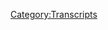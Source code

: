 {{Transcript
    | title         = [[295: Crossover With QAnon Anonymous]]
    | caption       = [https://knowledgefight.libsyn.com/knowledge-fight-crossover-with-qanon-anonymous Listen to this episode on Libsyn]
    | episodeNumber = [[295: Crossover With QAnon Anonymous|295]]
    | length        = 01:27:24
}}

{{MessageBox
    | header     = Warning: Bot Generated Content
    | text       = This transcript was automatically generated by transcription software and likely contains many mistakes and misattributions. Please check the audio for definitive quotes, attribution, and context.
    | image      = N3yvass4myg91.webp
    | imagewidth = 50px
    | id         = warning
}}

{{TranscriptBlock
    | name      = Unknown Speaker
    | timestamp = 00:00:00.000
    | text      = Andy in Kansas, you're on the air, thanks for holding.
}}

{{TranscriptBlock
    | name      = Unknown Speaker
    | timestamp = 00:00:04.000
    | text      = Hello Alex, I'm a first time caller, I'm a huge fan, I love your work.
}}

{{TranscriptBlock
    | name      = Unknown Speaker
    | timestamp = 00:00:07.000
    | text      = I love you.
}}

{{TranscriptBlock
    | name      = Unknown Speaker
    | timestamp = 00:00:08.000
    | text      = Hey everybody, welcome back to Knowledge Fight, I'm Dan.
}}

{{TranscriptBlock
    | name      = Unknown Speaker
    | timestamp = 00:00:10.000
    | text      = I'm Jordan.
}}

{{TranscriptBlock
    | name      = Unknown Speaker
    | timestamp = 00:00:11.000
    | text      = We're a couple dudes, like sit around, drink novelty beverages, and talk a little bit about Alex Jones.
}}

{{TranscriptBlock
    | name      = Unknown Speaker
    | timestamp = 00:00:14.000
    | text      = Indeed we are, Dan.
}}

{{TranscriptBlock
    | name      = Unknown Speaker
    | timestamp = 00:00:16.000
    | text      = Jordan.
}}

{{TranscriptBlock
    | name      = Unknown Speaker
    | timestamp = 00:00:17.000
    | text      = Dan!
}}

{{TranscriptBlock
    | name      = Unknown Speaker
    | timestamp = 00:00:18.000
    | text      = Jordan.
}}

{{TranscriptBlock
    | name      = Unknown Speaker
    | timestamp = 00:00:19.000
    | text      = Have you ever done backyard wrestling?
}}

{{TranscriptBlock
    | name      = Unknown Speaker
    | timestamp = 00:00:20.000
    | text      = No, I haven't.
}}

{{TranscriptBlock
    | name      = Unknown Speaker
    | timestamp = 00:00:21.000
    | text      = You haven't?
}}

{{TranscriptBlock
    | name      = Unknown Speaker
    | timestamp = 00:00:22.000
    | text      = No, but...
}}

{{TranscriptBlock
    | name      = Unknown Speaker
    | timestamp = 00:00:23.000
    | text      = How could you not have?
}}

{{TranscriptBlock
    | name      = Unknown Speaker
    | timestamp = 00:00:24.000
    | text      = You're a big wrestling guy.
}}

{{TranscriptBlock
    | name      = Unknown Speaker
    | timestamp = 00:00:25.000
    | text      = Well, I mean, I guess I didn't if you're talking about like organized.
}}

{{TranscriptBlock
    | name      = Unknown Speaker
    | timestamp = 00:00:27.000
    | text      = Right.
}}

{{TranscriptBlock
    | name      = Unknown Speaker
    | timestamp = 00:00:28.000
    | text      = I mean, me and my buddy Matt, a buddy of mine back in like fourth and fifth grade, used
}}

{{TranscriptBlock
    | name      = Unknown Speaker
    | timestamp = 00:00:32.000
    | text      = to do moves on each other on bean bags and stuff like that, but it was never matches,
}}

{{TranscriptBlock
    | name      = Unknown Speaker
    | timestamp = 00:00:36.000
    | text      = it was never organized.
}}

{{TranscriptBlock
    | name      = Unknown Speaker
    | timestamp = 00:00:37.000
    | text      = Gotcha.
}}

{{TranscriptBlock
    | name      = Unknown Speaker
    | timestamp = 00:00:38.000
    | text      = I can't claim that credibility, because friend of the show and good buddy Marty DeRosa,
}}

{{TranscriptBlock
    | name      = Unknown Speaker
    | timestamp = 00:00:42.000
    | text      = he actually did do backyard wrestling when he was a younger man, and so he has that credibility.
}}

{{TranscriptBlock
    | name      = Unknown Speaker
    | timestamp = 00:00:47.000
    | text      = I don't have that kind of credibility.
}}

{{TranscriptBlock
    | name      = Unknown Speaker
    | timestamp = 00:00:48.000
    | text      = You don't have that kind of cachet?
}}

{{TranscriptBlock
    | name      = Unknown Speaker
    | timestamp = 00:00:50.000
    | text      = No, I just got power bombed by a dude onto a giant bean bag a couple times, that's all.
}}

{{TranscriptBlock
    | name      = Unknown Speaker
    | timestamp = 00:00:54.000
    | text      = So this is a podcast where I know a lot about getting power bombed on bean bags, and a little
}}

{{TranscriptBlock
    | name      = Unknown Speaker
    | timestamp = 00:00:59.000
    | text      = bit about Alex Jones.
}}

{{TranscriptBlock
    | name      = Unknown Speaker
    | timestamp = 00:01:00.000
    | text      = And I know nothing about either?
}}

{{TranscriptBlock
    | name      = Unknown Speaker
    | timestamp = 00:01:02.000
    | text      = Ah, probably not.
}}

{{TranscriptBlock
    | name      = Unknown Speaker
    | timestamp = 00:01:03.000
    | text      = Apparently I'm about to get power bombed, I suppose.
}}

{{TranscriptBlock
    | name      = Unknown Speaker
    | timestamp = 00:01:06.000
    | text      = Look at that bean bag over there.
}}

{{TranscriptBlock
    | name      = Unknown Speaker
    | timestamp = 00:01:07.000
    | text      = Oh shit, you do have a bean bag!
}}

{{TranscriptBlock
    | name      = Unknown Speaker
    | timestamp = 00:01:09.000
    | text      = Just this occasion.
}}

{{TranscriptBlock
    | name      = Unknown Speaker
    | timestamp = 00:01:10.000
    | text      = So I wanted to record a little bit of an intro for this episode, because I bet you were tuning
}}

{{TranscriptBlock
    | name      = Unknown Speaker
    | timestamp = 00:01:14.000
    | text      = this in and expecting you're going to hear a normal episode of Knowledge Fight.
}}

{{TranscriptBlock
    | name      = Unknown Speaker
    | timestamp = 00:01:17.000
    | text      = Like hell you are.
}}

{{TranscriptBlock
    | name      = Unknown Speaker
    | timestamp = 00:01:18.000
    | text      = It's a very different kind of episode.
}}

{{TranscriptBlock
    | name      = Unknown Speaker
    | timestamp = 00:01:20.000
    | text      = We're thrilled to do a crossover, a bit of an episode with the guys from QAnon Anonymous
}}

{{TranscriptBlock
    | name      = Unknown Speaker
    | timestamp = 00:01:25.000
    | text      = podcast, and we are pumped to present that for you.
}}

{{TranscriptBlock
    | name      = Unknown Speaker
    | timestamp = 00:01:30.000
    | text      = But in order to give you a little bit of normalcy, I thought it would be nice to jump in here
}}

{{TranscriptBlock
    | name      = Unknown Speaker
    | timestamp = 00:01:34.000
    | text      = at the beginning and give everybody an update on my plants.
}}

{{TranscriptBlock
    | name      = Unknown Speaker
    | timestamp = 00:01:45.000
    | text      = Not really.
}}

{{TranscriptBlock
    | name      = Unknown Speaker
    | timestamp = 00:01:48.000
    | text      = Plants are doing well.
}}

{{TranscriptBlock
    | name      = Unknown Speaker
    | timestamp = 00:01:49.000
    | text      = This is when the combo breaker comes in.
}}

{{TranscriptBlock
    | name      = Unknown Speaker
    | timestamp = 00:01:52.000
    | text      = It's hard to grow herbs.
}}

{{TranscriptBlock
    | name      = Unknown Speaker
    | timestamp = 00:01:53.000
    | text      = I'm learning.
}}

{{TranscriptBlock
    | name      = Unknown Speaker
    | timestamp = 00:01:54.000
    | text      = It's hard to grow herbs.
}}

{{TranscriptBlock
    | name      = Unknown Speaker
    | timestamp = 00:01:55.000
    | text      = Anyway, that's been the plant report.
}}

{{TranscriptBlock
    | name      = Unknown Speaker
    | timestamp = 00:01:56.000
    | text      = Perfect.
}}

{{TranscriptBlock
    | name      = Unknown Speaker
    | timestamp = 00:01:57.000
    | text      = Also, I'd like to say thank you to everybody from our last episode on Friday.
}}

{{TranscriptBlock
    | name      = Unknown Speaker
    | timestamp = 00:02:01.000
    | text      = I would call it an avalanche of responses about the Illuminati Kart game.
}}

{{TranscriptBlock
    | name      = Unknown Speaker
    | timestamp = 00:02:06.000
    | text      = Nothing we've talked about has ever been this galvanizing of the audience.
}}

{{TranscriptBlock
    | name      = Unknown Speaker
    | timestamp = 00:02:11.000
    | text      = Multiple, multiple people have offered to send me copies of it, and I appreciate everybody's
}}

{{TranscriptBlock
    | name      = Unknown Speaker
    | timestamp = 00:02:16.000
    | text      = generosity and interest.
}}

{{TranscriptBlock
    | name      = Unknown Speaker
    | timestamp = 00:02:18.000
    | text      = It's really cool.
}}

{{TranscriptBlock
    | name      = Unknown Speaker
    | timestamp = 00:02:23.000
    | text      = We talk about an obscure-ish, old, card-based, intricate game, and people respond so aggressively.
}}

{{TranscriptBlock
    | name      = Unknown Speaker
    | timestamp = 00:02:33.000
    | text      = Our audience is very cool.
}}

{{TranscriptBlock
    | name      = Unknown Speaker
    | timestamp = 00:02:35.000
    | text      = I'm glad that these are the sorts of things that resonate with people and they respond, too.
}}

{{TranscriptBlock
    | name      = Unknown Speaker
    | timestamp = 00:02:39.000
    | text      = I'm glad that there are people.
}}

{{TranscriptBlock
    | name      = Unknown Speaker
    | timestamp = 00:02:41.000
    | text      = I like it.
}}

{{TranscriptBlock
    | name      = Unknown Speaker
    | timestamp = 00:02:42.000
    | text      = That's nice, too.
}}

{{TranscriptBlock
    | name      = Unknown Speaker
    | timestamp = 00:02:43.000
    | text      = That existence is great.
}}

{{TranscriptBlock
    | name      = Unknown Speaker
    | timestamp = 00:02:44.000
    | text      = And another thing I like is this episode we're going to present to you, the Alex Jones and
}}

{{TranscriptBlock
    | name      = Unknown Speaker
    | timestamp = 00:02:48.000
    | text      = QAnon Peace Talks.
}}

{{TranscriptBlock
    | name      = Unknown Speaker
    | timestamp = 00:02:50.000
    | text      = Here, please enjoy, and we'll see you on Wednesday.
}}

{{TranscriptBlock
    | name      = Unknown Speaker
    | timestamp = 00:02:54.000
    | text      = I'm a policy wonk.
}}

{{TranscriptBlock
    | name      = Unknown Speaker
    | timestamp = 00:02:56.000
    | text      = Welcome, listeners, to the 40th chapter of the QAnon Anonymous podcast and the 1776th
}}

{{TranscriptBlock
    | name      = Unknown Speaker
    | timestamp = 00:03:02.000
    | text      = episode of Knowledge Fight, the Alex Jones and QAnon Peace Talks.
}}

{{TranscriptBlock
    | name      = Unknown Speaker
    | timestamp = 00:03:21.000
    | text      = Allow me to introduce the delegation of QAnon, represented by Travis View, Jake Rockatansky,
}}

{{TranscriptBlock
    | name      = Unknown Speaker
    | timestamp = 00:03:27.000
    | text      = and Julian Field.
}}

{{TranscriptBlock
    | name      = Unknown Speaker
    | timestamp = 00:03:29.000
    | text      = Hello, sirs.
}}

{{TranscriptBlock
    | name      = Unknown Speaker
    | timestamp = 00:03:30.000
    | text      = Hello.
}}

{{TranscriptBlock
    | name      = Unknown Speaker
    | timestamp = 00:03:31.000
    | text      = Glad to be here.
}}

{{TranscriptBlock
    | name      = Unknown Speaker
    | timestamp = 00:03:32.000
    | text      = I'm glad we can settle these issues like gentlemen.
}}

{{TranscriptBlock
    | name      = Unknown Speaker
    | timestamp = 00:03:35.000
    | text      = That's what we're here for, to meet in a field with pistols.
}}

{{TranscriptBlock
    | name      = Unknown Speaker
    | timestamp = 00:03:38.000
    | text      = So, across the table from us, the delegation of Alex Jones, represented by Dan Friesen
}}

{{TranscriptBlock
    | name      = Unknown Speaker
    | timestamp = 00:03:43.000
    | text      = and Jordan Holmes.
}}

{{TranscriptBlock
    | name      = Unknown Speaker
    | timestamp = 00:03:44.000
    | text      = Hello.
}}

{{TranscriptBlock
    | name      = Unknown Speaker
    | timestamp = 00:03:45.000
    | text      = Hi, how are we doing?
}}

{{TranscriptBlock
    | name      = Unknown Speaker
    | timestamp = 00:03:46.000
    | text      = In honor of Alex Jones, we will be dignified and very polite participants in these summits.
}}

{{TranscriptBlock
    | name      = Unknown Speaker
    | timestamp = 00:03:54.000
    | text      = Yeah, I am looking forward to settling this very much not like gentlemen.
}}

{{TranscriptBlock
    | name      = Unknown Speaker
    | timestamp = 00:03:59.000
    | text      = There will be blood.
}}

{{TranscriptBlock
    | name      = Unknown Speaker
    | timestamp = 00:04:00.000
    | text      = As both sides know, we are here to work towards a one-state solution with no border between
}}

{{TranscriptBlock
    | name      = Unknown Speaker
    | timestamp = 00:04:05.000
    | text      = Alex Jones and QAnon, a harmonious world of peace, love, and shared cognitive dissonance.
}}

{{TranscriptBlock
    | name      = Unknown Speaker
    | timestamp = 00:04:11.000
    | text      = The three main issues on the docket today are as follows.
}}

{{TranscriptBlock
    | name      = Unknown Speaker
    | timestamp = 00:04:14.000
    | text      = Number one will be guns.
}}

{{TranscriptBlock
    | name      = Unknown Speaker
    | timestamp = 00:04:16.000
    | text      = Number two will be immigration.
}}

{{TranscriptBlock
    | name      = Unknown Speaker
    | timestamp = 00:04:18.000
    | text      = And number three will be the pedestas.
}}

{{TranscriptBlock
    | name      = Unknown Speaker
    | timestamp = 00:04:21.000
    | text      = Woo!
}}

{{TranscriptBlock
    | name      = Unknown Speaker
    | timestamp = 00:04:22.000
    | text      = Definitely all categories that match each other.
}}

{{TranscriptBlock
    | name      = Unknown Speaker
    | timestamp = 00:04:25.000
    | text      = After expository arguments by both delegations, we will enter what UNESCO calls discussion
}}

{{TranscriptBlock
    | name      = Unknown Speaker
    | timestamp = 00:04:31.000
    | text      = time, during which we basically pal around and shoot the shit, catch up on recipes, and
}}

{{TranscriptBlock
    | name      = Unknown Speaker
    | timestamp = 00:04:36.000
    | text      = subtly undermine Jake.
}}

{{TranscriptBlock
    | name      = Unknown Speaker
    | timestamp = 00:04:38.000
    | text      = So, before we start, I just want to say that this is a much-requested crossover episode,
}}

{{TranscriptBlock
    | name      = Unknown Speaker
    | timestamp = 00:04:45.000
    | text      = and so I just wanted to thank you fellas for joining us on it.
}}

{{TranscriptBlock
    | name      = Unknown Speaker
    | timestamp = 00:04:48.000
    | text      = Hey, thanks for having us.
}}

{{TranscriptBlock
    | name      = Unknown Speaker
    | timestamp = 00:04:50.000
    | text      = And before we begin, I'd like to point out that UNESCO are a bunch of dirty globalists.
}}

{{TranscriptBlock
    | name      = Unknown Speaker
    | timestamp = 00:04:56.000
    | text      = That's right.
}}

{{TranscriptBlock
    | name      = Unknown Speaker
    | timestamp = 00:04:59.000
    | text      = That's important.
}}

{{TranscriptBlock
    | name      = Unknown Speaker
    | timestamp = 00:05:00.000
    | text      = But we join them in wanting to subtly undermine Jake, which is what's important.
}}

{{TranscriptBlock
    | name      = Unknown Speaker
    | timestamp = 00:05:05.000
    | text      = Yeah, that's the true globalist plan.
}}

{{TranscriptBlock
    | name      = Unknown Speaker
    | timestamp = 00:05:08.000
    | text      = I figured that we would be using the conch system of talking to each other, but that's
}}

{{TranscriptBlock
    | name      = Unknown Speaker
    | timestamp = 00:05:13.000
    | text      = fine.
}}

{{TranscriptBlock
    | name      = Unknown Speaker
    | timestamp = 00:05:14.000
    | text      = Yes, yes.
}}

{{TranscriptBlock
    | name      = Unknown Speaker
    | timestamp = 00:05:15.000
    | text      = Well, until inevitably one of us feels like the other has had the conch for too long,
}}

{{TranscriptBlock
    | name      = Unknown Speaker
    | timestamp = 00:05:19.000
    | text      = and then we start murdering each other and eating our flesh.
}}

{{TranscriptBlock
    | name      = Unknown Speaker
    | timestamp = 00:05:22.000
    | text      = Yeah, is Jake piggy in this one?
}}

{{TranscriptBlock
    | name      = Unknown Speaker
    | timestamp = 00:05:41.000
    | text      = On behalf of the Alex Jones side of the table, before I get into my remarks, I'd like to
}}

{{TranscriptBlock
    | name      = Unknown Speaker
    | timestamp = 00:05:46.000
    | text      = point out that even before we begin, we have a common ground established we can build upon
}}

{{TranscriptBlock
    | name      = Unknown Speaker
    | timestamp = 00:05:50.000
    | text      = toward reaching rapprochement.
}}

{{TranscriptBlock
    | name      = Unknown Speaker
    | timestamp = 00:05:53.000
    | text      = There's one within both our ranks we both hold in high esteem.
}}

{{TranscriptBlock
    | name      = Unknown Speaker
    | timestamp = 00:05:57.000
    | text      = Alex Jones has had him on as a guest for many years, and now in his later career, he makes
}}

{{TranscriptBlock
    | name      = Unknown Speaker
    | timestamp = 00:06:01.000
    | text      = incredibly long YouTube videos rambling about clues.
}}

{{TranscriptBlock
    | name      = Unknown Speaker
    | timestamp = 00:06:05.000
    | text      = I'm referring, of course, to Lionel.
}}

{{TranscriptBlock
    | name      = Unknown Speaker
    | timestamp = 00:06:08.000
    | text      = Lionel, Lionel, Lionel, Lionel, Lionel, Lionel, Lionel, Lionel, Lionel, Lionel, Lionel, Lionel, Lionel.
}}

{{TranscriptBlock
    | name      = Unknown Speaker
    | timestamp = 00:06:15.000
    | text      = Let us view Lionel as the child we use as a rationalization to unite the parties of
}}

{{TranscriptBlock
    | name      = Unknown Speaker
    | timestamp = 00:06:19.000
    | text      = this broken home of conspiracy.
}}

{{TranscriptBlock
    | name      = Unknown Speaker
    | timestamp = 00:06:23.000
    | text      = Let it be known that Alex Jones himself would have loved to have made it here today, but
}}

{{TranscriptBlock
    | name      = Unknown Speaker
    | timestamp = 00:06:27.000
    | text      = he's too busy being sued by pretty much everyone.
}}

{{TranscriptBlock
    | name      = Unknown Speaker
    | timestamp = 00:06:30.000
    | text      = The globalists will tell you that that's because he defamed people and caused horrible destruction
}}

{{TranscriptBlock
    | name      = Unknown Speaker
    | timestamp = 00:06:34.000
    | text      = in their lives, but if you dig for the truth, you'll find that these are just people who
}}

{{TranscriptBlock
    | name      = Unknown Speaker
    | timestamp = 00:06:37.000
    | text      = are afraid of how aggressively Alex tells the truth, particularly about God's greatest
}}

{{TranscriptBlock
    | name      = Unknown Speaker
    | timestamp = 00:06:42.000
    | text      = creation, the gun.
}}

{{TranscriptBlock
    | name      = Unknown Speaker
    | timestamp = 00:06:45.000
    | text      = Some people will tell you that the Chinese invented firearms, but don't believe them.
}}

{{TranscriptBlock
    | name      = Unknown Speaker
    | timestamp = 00:06:48.000
    | text      = It was God.
}}

{{TranscriptBlock
    | name      = Unknown Speaker
    | timestamp = 00:06:51.000
    | text      = The gun is the single most important thing that exists, and Alex's right to own as many
}}

{{TranscriptBlock
    | name      = Unknown Speaker
    | timestamp = 00:06:56.000
    | text      = as he wants in whatever kind he wants, with no regulation, registration, or record keeping,
}}

{{TranscriptBlock
    | name      = Unknown Speaker
    | timestamp = 00:07:01.000
    | text      = is literally the only thing that is standing between pure beautiful freedom and dystopian
}}

{{TranscriptBlock
    | name      = Unknown Speaker
    | timestamp = 00:07:06.000
    | text      = globalist tyranny, a thousand times worse than anything found in the books of science
}}

{{TranscriptBlock
    | name      = Unknown Speaker
    | timestamp = 00:07:10.000
    | text      = fiction, which I should point out, are simply the dreams of men.
}}

{{TranscriptBlock
    | name      = Unknown Speaker
    | timestamp = 00:07:14.000
    | text      = So is this why Alex actually looks like a gun locker?
}}

{{TranscriptBlock
    | name      = Unknown Speaker
    | timestamp = 00:07:17.000
    | text      = It's part of the reason.
}}

{{TranscriptBlock
    | name      = Unknown Speaker
    | timestamp = 00:07:19.000
    | text      = You know, it's sort of like how if you have a dog, you know, people look like their pets.
}}

{{TranscriptBlock
    | name      = Unknown Speaker
    | timestamp = 00:07:23.000
    | text      = Alex's pets are his guns and gun locker.
}}

{{TranscriptBlock
    | name      = Unknown Speaker
    | timestamp = 00:07:28.000
    | text      = You see, this country only exists because of guns.
}}

{{TranscriptBlock
    | name      = Unknown Speaker
    | timestamp = 00:07:31.000
    | text      = That's right.
}}

{{TranscriptBlock
    | name      = Unknown Speaker
    | timestamp = 00:07:33.000
    | text      = It was invented because the British tried to take the colonists' guns away, and they
}}

{{TranscriptBlock
    | name      = Unknown Speaker
    | timestamp = 00:07:37.000
    | text      = said, fuck that noise, we're going to start a revolution.
}}

{{TranscriptBlock
    | name      = Unknown Speaker
    | timestamp = 00:07:40.000
    | text      = Now, sure, the British tried to confiscate guns in April 1775, a good four years after
}}

{{TranscriptBlock
    | name      = Unknown Speaker
    | timestamp = 00:07:46.000
    | text      = North Carolina regulators led an armed rebellion over unfair taxation, and two years after
}}

{{TranscriptBlock
    | name      = Unknown Speaker
    | timestamp = 00:07:51.000
    | text      = the Boston Tea Party protested unfair taxation, and months after the British had declared
}}

{{TranscriptBlock
    | name      = Unknown Speaker
    | timestamp = 00:07:56.000
    | text      = Massachusetts to be in a state of rebellion after the colonists passed the Suffolk Resolves,
}}

{{TranscriptBlock
    | name      = Unknown Speaker
    | timestamp = 00:08:00.000
    | text      = largely directed at boycotting British goods in retaliation for Parliament passing the
}}

{{TranscriptBlock
    | name      = Unknown Speaker
    | timestamp = 00:08:04.000
    | text      = Intolerable Act, itself a retaliation for the Boston Tea Party, which was about unfair
}}

{{TranscriptBlock
    | name      = Unknown Speaker
    | timestamp = 00:08:09.000
    | text      = taxes, but forget all that stuff.
}}

{{TranscriptBlock
    | name      = Unknown Speaker
    | timestamp = 00:08:11.000
    | text      = It doesn't matter.
}}

{{TranscriptBlock
    | name      = Unknown Speaker
    | timestamp = 00:08:12.000
    | text      = The truth is that right before Lexington and Concord, the British tried to take the weapons
}}

{{TranscriptBlock
    | name      = Unknown Speaker
    | timestamp = 00:08:16.000
    | text      = of colonists, who were already pretty much knee-deep in a rebellion over taxes, and that
}}

{{TranscriptBlock
    | name      = Unknown Speaker
    | timestamp = 00:08:21.000
    | text      = proves conclusively that this country would not exist without guns, and that by extension,
}}

{{TranscriptBlock
    | name      = Unknown Speaker
    | timestamp = 00:08:25.000
    | text      = the only thing that is keeping this place running, you guessed it, guns.
}}

{{TranscriptBlock
    | name      = Unknown Speaker
    | timestamp = 00:08:29.000
    | text      = The reason you get up in the morning.
}}

{{TranscriptBlock
    | name      = Unknown Speaker
    | timestamp = 00:08:31.000
    | text      = Guns.
}}

{{TranscriptBlock
    | name      = Unknown Speaker
    | timestamp = 00:08:32.000
    | text      = A hundred percent.
}}

{{TranscriptBlock
    | name      = Unknown Speaker
    | timestamp = 00:08:33.000
    | text      = That's a bad reason to get up in the morning.
}}

{{TranscriptBlock
    | name      = Unknown Speaker
    | timestamp = 00:08:35.000
    | text      = If you're getting up in the morning because of guns, usually that means something is going
}}

{{TranscriptBlock
    | name      = Unknown Speaker
    | timestamp = 00:08:38.000
    | text      = wrong.
}}

{{TranscriptBlock
    | name      = Unknown Speaker
    | timestamp = 00:08:39.000
    | text      = Well, you know, it's a good alarm to have.
}}

{{TranscriptBlock
    | name      = Unknown Speaker
    | timestamp = 00:08:41.000
    | text      = You set your gun on a...
}}

{{TranscriptBlock
    | name      = Unknown Speaker
    | timestamp = 00:08:43.000
    | text      = If you are not up by eight, that gun is going to fire.
}}

{{TranscriptBlock
    | name      = Unknown Speaker
    | timestamp = 00:08:47.000
    | text      = You've got to get up to disarm it.
}}

{{TranscriptBlock
    | name      = Unknown Speaker
    | timestamp = 00:08:49.000
    | text      = There's no snooze button on a revolver.
}}

{{TranscriptBlock
    | name      = Unknown Speaker
    | timestamp = 00:08:52.000
    | text      = I see like a Rube Goldberg machine with an M16 at the end pointed at your head.
}}

{{TranscriptBlock
    | name      = Unknown Speaker
    | timestamp = 00:08:57.000
    | text      = That would be the worst YouTube video where they have all the dominoes taking forever
}}

{{TranscriptBlock
    | name      = Unknown Speaker
    | timestamp = 00:09:01.000
    | text      = to go off and then it just hits a gun and kills somebody.
}}

{{TranscriptBlock
    | name      = Unknown Speaker
    | timestamp = 00:09:04.000
    | text      = I could see that being a part of like a cut scene from an Ernest movie.
}}

{{TranscriptBlock
    | name      = Unknown Speaker
    | timestamp = 00:09:11.000
    | text      = Aw man, RIP, RIP Ernest.
}}

{{TranscriptBlock
    | name      = Unknown Speaker
    | timestamp = 00:09:13.000
    | text      = Absolutely.
}}

{{TranscriptBlock
    | name      = Unknown Speaker
    | timestamp = 00:09:14.000
    | text      = Tell the kids not to smoke.
}}

{{TranscriptBlock
    | name      = Unknown Speaker
    | timestamp = 00:09:16.000
    | text      = Didn't say anything about vaping.
}}

{{TranscriptBlock
    | name      = Unknown Speaker
    | timestamp = 00:09:20.000
    | text      = Ernest goes to the vape shop.
}}

{{TranscriptBlock
    | name      = Unknown Speaker
    | timestamp = 00:09:22.000
    | text      = So, the globalist menace that we face today and have always faced is descended from those
}}

{{TranscriptBlock
    | name      = Unknown Speaker
    | timestamp = 00:09:27.000
    | text      = very same redcoats we conquered back in 1776 and they have never stopped wanting to take
}}

{{TranscriptBlock
    | name      = Unknown Speaker
    | timestamp = 00:09:33.000
    | text      = Americans' guns away so that they can undo the American Revolution.
}}

{{TranscriptBlock
    | name      = Unknown Speaker
    | timestamp = 00:09:37.000
    | text      = The Royal Family, along with the Rothschilds, George Soros, and noted Anglophiles like H.G.
}}

{{TranscriptBlock
    | name      = Unknown Speaker
    | timestamp = 00:09:43.000
    | text      = Wells, they've been plotting for centuries to take down the Great American Experiment.
}}

{{TranscriptBlock
    | name      = Unknown Speaker
    | timestamp = 00:09:48.000
    | text      = They play all sorts of dirty tricks that may appear to be aimed at hurting the economy
}}

{{TranscriptBlock
    | name      = Unknown Speaker
    | timestamp = 00:09:52.000
    | text      = or creating greater public health, but make no mistake, behind every single one of their
}}

{{TranscriptBlock
    | name      = Unknown Speaker
    | timestamp = 00:09:56.000
    | text      = plans is the obsessive desire to take away Alex's guns, specifically Alex's guns.
}}

{{TranscriptBlock
    | name      = Unknown Speaker
    | timestamp = 00:10:04.000
    | text      = All roads lead back to an attempt to gun grab, literally everything.
}}

{{TranscriptBlock
    | name      = Unknown Speaker
    | timestamp = 00:10:08.000
    | text      = Take fluoride.
}}

{{TranscriptBlock
    | name      = Unknown Speaker
    | timestamp = 00:10:09.000
    | text      = You know why they put fluoride in the water?
}}

{{TranscriptBlock
    | name      = Unknown Speaker
    | timestamp = 00:10:11.000
    | text      = Scientists will tell you that it's for your teeth and that peer-reviewed studies have
}}

{{TranscriptBlock
    | name      = Unknown Speaker
    | timestamp = 00:10:15.000
    | text      = shown that fluoridating the water has reduced tooth decay by at least 25%.
}}

{{TranscriptBlock
    | name      = Unknown Speaker
    | timestamp = 00:10:19.000
    | text      = But you should know better than to listen to mainstream scientists.
}}

{{TranscriptBlock
    | name      = Unknown Speaker
    | timestamp = 00:10:23.000
    | text      = These are globalist scientists who don't want you to know that there's fluoride in the water
}}

{{TranscriptBlock
    | name      = Unknown Speaker
    | timestamp = 00:10:27.000
    | text      = to make you dumb and weak so you can't resist when they come and try and take your guns.
}}

{{TranscriptBlock
    | name      = Unknown Speaker
    | timestamp = 00:10:32.000
    | text      = Strong in the teeth, weak on the draw, to quote Thomas Jefferson.
}}

{{TranscriptBlock
    | name      = Unknown Speaker
    | timestamp = 00:10:37.000
    | text      = It's a real Thomas Jefferson quote, by the way.
}}

{{TranscriptBlock
    | name      = Unknown Speaker
    | timestamp = 00:10:39.000
    | text      = 100% very real.
}}

{{TranscriptBlock
    | name      = Unknown Speaker
    | timestamp = 00:10:42.000
    | text      = You should make teeth Victorian again.
}}

{{TranscriptBlock
    | name      = Unknown Speaker
    | timestamp = 00:10:46.000
    | text      = Literally everything is secretly about gun control.
}}

{{TranscriptBlock
    | name      = Unknown Speaker
    | timestamp = 00:10:49.000
    | text      = Every policy made by the Federal Reserve is an effort to devalue the currency,
}}

{{TranscriptBlock
    | name      = Unknown Speaker
    | timestamp = 00:10:53.000
    | text      = which will lead to civil unrest, which will be used as an excuse to take Alex's guns.
}}

{{TranscriptBlock
    | name      = Unknown Speaker
    | timestamp = 00:10:57.000
    | text      = Every mass shooting, so long as the shooter is white, is a carefully orchestrated globalist
}}

{{TranscriptBlock
    | name      = Unknown Speaker
    | timestamp = 00:11:02.000
    | text      = false flag meant to tug on the public's heartstrings and sway opinion toward taking Alex's guns.
}}

{{TranscriptBlock
    | name      = Unknown Speaker
    | timestamp = 00:11:07.000
    | text      = Feminism is really just about creating a weak version of female empowerment
}}

{{TranscriptBlock
    | name      = Unknown Speaker
    | timestamp = 00:11:11.000
    | text      = so the women never realize that true empowerment comes from guns
}}

{{TranscriptBlock
    | name      = Unknown Speaker
    | timestamp = 00:11:15.000
    | text      = and thus half the population won't be armed to help Alex not have his guns taken away.
}}

{{TranscriptBlock
    | name      = Unknown Speaker
    | timestamp = 00:11:23.000
    | text      = Some people believe that money in politics is an unspoken issue behind every conversation
}}

{{TranscriptBlock
    | name      = Unknown Speaker
    | timestamp = 00:11:27.000
    | text      = about policy or the economy, but if you take a long, sober look at the facts,
}}

{{TranscriptBlock
    | name      = Unknown Speaker
    | timestamp = 00:11:32.000
    | text      = it becomes plain that every bill, every House concurrent resolution,
}}

{{TranscriptBlock
    | name      = Unknown Speaker
    | timestamp = 00:11:36.000
    | text      = every executive order has an unspoken clause regarding whether or not Alex Jones can keep his guns.
}}

{{TranscriptBlock
    | name      = Unknown Speaker
    | timestamp = 00:11:42.000
    | text      = Historians in the 2100s will undoubtedly look back at this issue
}}

{{TranscriptBlock
    | name      = Unknown Speaker
    | timestamp = 00:11:46.000
    | text      = as the defining political question of this generation,
}}

{{TranscriptBlock
    | name      = Unknown Speaker
    | timestamp = 00:11:49.000
    | text      = and as long as we can find some common ground on this one,
}}

{{TranscriptBlock
    | name      = Unknown Speaker
    | timestamp = 00:11:52.000
    | text      = there may be hope of us reaching a true and lasting conspiracy piece.
}}

{{TranscriptBlock
    | name      = Unknown Speaker
    | timestamp = 00:11:57.000
    | text      = Thank you. Our delegation thanks you for your words of great comfort.
}}

{{TranscriptBlock
    | name      = Unknown Speaker
    | timestamp = 00:12:02.000
    | text      = I can already see that we are going to be friends and that we're going to find a lot of middle ground.
}}

{{TranscriptBlock
    | name      = Unknown Speaker
    | timestamp = 00:12:08.000
    | text      = To channel Alex, that's comforting.
}}

{{TranscriptBlock
    | name      = Unknown Speaker
    | timestamp = 00:12:14.000
    | text      = First of all, I'd like to state that we are above these talks.
}}

{{TranscriptBlock
    | name      = Unknown Speaker
    | timestamp = 00:12:17.000
    | text      = Q never stoops to directly mentioning the Second Amendment.
}}

{{TranscriptBlock
    | name      = Unknown Speaker
    | timestamp = 00:12:20.000
    | text      = In fact, across all Q drops, the only amendment directly mentioned is the 25th Amendment.
}}

{{TranscriptBlock
    | name      = Unknown Speaker
    | timestamp = 00:12:26.000
    | text      = Now let's be clear. The 25th Amendment is a D-tier playable character
}}

{{TranscriptBlock
    | name      = Unknown Speaker
    | timestamp = 00:12:30.000
    | text      = that nobody in their right mind would use competitively.
}}

{{TranscriptBlock
    | name      = Unknown Speaker
    | timestamp = 00:12:33.000
    | text      = It's just not that powerful in the current metagame.
}}

{{TranscriptBlock
    | name      = Unknown Speaker
    | timestamp = 00:12:36.000
    | text      = In fact, it was created in the wake of JFK's murder to make sure there would be clear next steps
}}

{{TranscriptBlock
    | name      = Unknown Speaker
    | timestamp = 00:12:41.000
    | text      = in case a president resigns or dies or is incapacitated or removed from office for some reason.
}}

{{TranscriptBlock
    | name      = Unknown Speaker
    | timestamp = 00:12:47.000
    | text      = And really, it just mostly ensures that the vice president would take over when that happens.
}}

{{TranscriptBlock
    | name      = Unknown Speaker
    | timestamp = 00:12:51.000
    | text      = C-O-G.
}}

{{TranscriptBlock
    | name      = Unknown Speaker
    | timestamp = 00:12:52.000
    | text      = Exactly. The reason Q frets more about this amendment than the recently buffed S-tier juggernauts,
}}

{{TranscriptBlock
    | name      = Unknown Speaker
    | timestamp = 00:12:58.000
    | text      = the First and Second Amendment, is that he fears the president
}}

{{TranscriptBlock
    | name      = Unknown Speaker
    | timestamp = 00:13:02.000
    | text      = will be pushed into a McDonald's ball pit by the CIA and disappear forever.
}}

{{TranscriptBlock
    | name      = Unknown Speaker
    | timestamp = 00:13:06.000
    | text      = So I'm sorry. I know I'm not representing my delegation with dignity here.
}}

{{TranscriptBlock
    | name      = Unknown Speaker
    | timestamp = 00:13:10.000
    | text      = My wife left me this morning and I mistook my dish soap for coffee.
}}

{{TranscriptBlock
    | name      = Unknown Speaker
    | timestamp = 00:13:18.000
    | text      = What were you talking about?
}}

{{TranscriptBlock
    | name      = Unknown Speaker
    | timestamp = 00:13:20.000
    | text      = Your wife leaving you?
}}

{{TranscriptBlock
    | name      = Unknown Speaker
    | timestamp = 00:13:21.000
    | text      = Guns.
}}

{{TranscriptBlock
    | name      = Unknown Speaker
    | timestamp = 00:13:22.000
    | text      = Coffee, soap.
}}

{{TranscriptBlock
    | name      = Unknown Speaker
    | timestamp = 00:13:23.000
    | text      = Guns.
}}

{{TranscriptBlock
    | name      = Unknown Speaker
    | timestamp = 00:13:24.000
    | text      = Guns.
}}

{{TranscriptBlock
    | name      = Unknown Speaker
    | timestamp = 00:13:25.000
    | text      = QAnon actually seems divided on guns.
}}

{{TranscriptBlock
    | name      = Unknown Speaker
    | timestamp = 00:13:27.000
    | text      = On one side, they believe guns are good. Safe, even.
}}

{{TranscriptBlock
    | name      = Unknown Speaker
    | timestamp = 00:13:30.000
    | text      = Here's a Q drop from February 23rd, 2018.
}}

{{TranscriptBlock
    | name      = Unknown Speaker
    | timestamp = 00:13:58.000
    | text      = Now, here Q links to a 2014 article for Courant by Dave Altimari entitled,
}}

{{TranscriptBlock
    | name      = Unknown Speaker
    | timestamp = 00:14:22.000
    | text      = Sandy Hook Two Years Later, Where Is The Aid Going?
}}

{{TranscriptBlock
    | name      = Unknown Speaker
    | timestamp = 00:14:25.000
    | text      = In it, he details all the different initiatives set up to help the community in the aftermath of the shooting.
}}

{{TranscriptBlock
    | name      = Unknown Speaker
    | timestamp = 00:14:31.000
    | text      = The author reports positively on these, but also shines a light on the bureaucracy and inefficiency
}}

{{TranscriptBlock
    | name      = Unknown Speaker
    | timestamp = 00:14:36.000
    | text      = that have left some families unsupported or unclear on where they can even find help.
}}

{{TranscriptBlock
    | name      = Unknown Speaker
    | timestamp = 00:14:41.000
    | text      = Anyways, Q continues in the drop.
}}

{{TranscriptBlock
    | name      = Unknown Speaker
    | timestamp = 00:14:43.000
    | text      = Follow the money. It's always about the money. Q.
}}

{{TranscriptBlock
    | name      = Unknown Speaker
    | timestamp = 00:14:49.000
    | text      = So why is Q linking to an old article examining an event from late 2012?
}}

{{TranscriptBlock
    | name      = Unknown Speaker
    | timestamp = 00:14:54.000
    | text      = Well, it turns out that the Parkland school shooting had occurred less than ten days before,
}}

{{TranscriptBlock
    | name      = Unknown Speaker
    | timestamp = 00:14:59.000
    | text      = and Q needed to make it clear that Parkland was a false flag,
}}

{{TranscriptBlock
    | name      = Unknown Speaker
    | timestamp = 00:15:02.000
    | text      = and even if it weren't a false flag, then it would still be a way for the Deep State to grab your guns,
}}

{{TranscriptBlock
    | name      = Unknown Speaker
    | timestamp = 00:15:07.000
    | text      = and even if it wasn't that, then it at least shows how local officials are controlled by the Deep State.
}}

{{TranscriptBlock
    | name      = Unknown Speaker
    | timestamp = 00:15:12.000
    | text      = But hey, that might also not be true, in which case, let's examine how the money raised
}}

{{TranscriptBlock
    | name      = Unknown Speaker
    | timestamp = 00:15:16.000
    | text      = after this kind of tragedy is going into the pockets of the Deep State.
}}

{{TranscriptBlock
    | name      = Unknown Speaker
    | timestamp = 00:15:19.000
    | text      = This Q drop is the definition of a gish gallop.
}}

{{TranscriptBlock
    | name      = Unknown Speaker
    | timestamp = 00:15:22.000
    | text      = Overwhelming your opponent with more arguments than they can feasibly address in a response.
}}

{{TranscriptBlock
    | name      = Unknown Speaker
    | timestamp = 00:15:26.000
    | text      = But since Q thinks his audience is rock dumb, he made another drop on the 10th of March.
}}

{{TranscriptBlock
    | name      = Unknown Speaker
    | timestamp = 00:15:32.000
    | text      = Guns are safe. Stop falling for fake news. Q.
}}

{{TranscriptBlock
    | name      = Unknown Speaker
    | timestamp = 00:15:37.000
    | text      = But doubt still gnawed at Q. What if he hadn't been clear enough?
}}

{{TranscriptBlock
    | name      = Unknown Speaker
    | timestamp = 00:15:41.000
    | text      = What if his followers were more stupid than he thought?
}}

{{TranscriptBlock
    | name      = Unknown Speaker
    | timestamp = 00:15:44.000
    | text      = Well, on March 27th, he finally addressed his anxieties with this drop.
}}

{{TranscriptBlock
    | name      = Unknown Speaker
    | timestamp = 00:15:49.000
    | text      = Parkland is a distraction. Parkland was specifically organized and designed to distract.
}}

{{TranscriptBlock
    | name      = Unknown Speaker
    | timestamp = 00:15:55.000
    | text      = Test. Watch the news. Actors are acting. Fake. No power.
}}

{{TranscriptBlock
    | name      = Unknown Speaker
    | timestamp = 00:16:02.000
    | text      = Justice will be served to those playing the game. All.
}}

{{TranscriptBlock
    | name      = Unknown Speaker
    | timestamp = 00:16:06.000
    | text      = Guns are safe. Trust the plan. Q.
}}

{{TranscriptBlock
    | name      = Unknown Speaker
    | timestamp = 00:16:10.000
    | text      = Sadly, this did little to sate Q's hunger for revenge. Still, he slept like shit.
}}

{{TranscriptBlock
    | name      = Unknown Speaker
    | timestamp = 00:16:15.000
    | text      = Still, his dumbass followers believed the earth was flat and JFK Jr. was alive.
}}

{{TranscriptBlock
    | name      = Unknown Speaker
    | timestamp = 00:16:20.000
    | text      = Still, they regularly mistook mayonnaise for yogurt.
}}

{{TranscriptBlock
    | name      = Unknown Speaker
    | timestamp = 00:16:23.000
    | text      = So, in early April, he decided to take action.
}}

{{TranscriptBlock
    | name      = Unknown Speaker
    | timestamp = 00:16:27.000
    | text      = This time with a more productive spin on guns.
}}

{{TranscriptBlock
    | name      = Unknown Speaker
    | timestamp = 00:16:30.000
    | text      = He posited a new type of gun might exist. A bad gun.
}}

{{TranscriptBlock
    | name      = Unknown Speaker
    | timestamp = 00:16:34.000
    | text      = Ooh. A what? How dare you!
}}

{{TranscriptBlock
    | name      = Unknown Speaker
    | timestamp = 00:16:36.000
    | text      = I'm sorry guys, but you'll understand why very soon.
}}

{{TranscriptBlock
    | name      = Unknown Speaker
    | timestamp = 00:16:40.000
    | text      = Here's a drop he made on the 4th.
}}

{{TranscriptBlock
    | name      = Unknown Speaker
    | timestamp = 00:16:43.000
    | text      = Troops to border. Clown black ops.
}}

{{TranscriptBlock
    | name      = Unknown Speaker
    | timestamp = 00:16:52.000
    | text      = Just a full clown in like night vision goggles.
}}

{{TranscriptBlock
    | name      = Unknown Speaker
    | timestamp = 00:16:56.000
    | text      = They can't get anything done. Their shoes are too big.
}}

{{TranscriptBlock
    | name      = Unknown Speaker
    | timestamp = 00:16:59.000
    | text      = So, although this sounds totally off the wall, he is definitely referring to clowns in America or the CIA.
}}

{{TranscriptBlock
    | name      = Unknown Speaker
    | timestamp = 00:17:04.000
    | text      = The CIA.
}}

{{TranscriptBlock
    | name      = Unknown Speaker
    | timestamp = 00:17:05.000
    | text      = Private funds. Raised? How? Troops at border does what? Impact? To who? D's involved.
}}

{{TranscriptBlock
    | name      = Unknown Speaker
    | timestamp = 00:17:14.000
    | text      = MS-13 slash illegals roadblock.
}}

{{TranscriptBlock
    | name      = Unknown Speaker
    | timestamp = 00:17:17.000
    | text      = Sex traffic roadblock.
}}

{{TranscriptBlock
    | name      = Unknown Speaker
    | timestamp = 00:17:19.000
    | text      = Children roadblock.
}}

{{TranscriptBlock
    | name      = Unknown Speaker
    | timestamp = 00:17:21.000
    | text      = Drugs roadblock.
}}

{{TranscriptBlock
    | name      = Unknown Speaker
    | timestamp = 00:17:23.000
    | text      = Guns roadblock.
}}

{{TranscriptBlock
    | name      = Unknown Speaker
    | timestamp = 00:17:25.000
    | text      = China slash Russia.
}}

{{TranscriptBlock
    | name      = Unknown Speaker
    | timestamp = 00:17:27.000
    | text      = Pass through intel poll roadblock.
}}

{{TranscriptBlock
    | name      = Unknown Speaker
    | timestamp = 00:17:30.000
    | text      = Name we don't say. AZ roadblock.
}}

{{TranscriptBlock
    | name      = Unknown Speaker
    | timestamp = 00:17:33.000
    | text      = Jeff Flake. AZ roadblock.
}}

{{TranscriptBlock
    | name      = Unknown Speaker
    | timestamp = 00:17:36.000
    | text      = Big money terminate.
}}

{{TranscriptBlock
    | name      = Unknown Speaker
    | timestamp = 00:17:38.000
    | text      = The wall means more than you know.
}}

{{TranscriptBlock
    | name      = Unknown Speaker
    | timestamp = 00:17:41.000
    | text      = The fight for the wall is for so much more.
}}

{{TranscriptBlock
    | name      = Unknown Speaker
    | timestamp = 00:17:44.000
    | text      = Q.
}}

{{TranscriptBlock
    | name      = Unknown Speaker
    | timestamp = 00:17:45.000
    | text      = Is he saying that Voldemort is in Arizona?
}}

{{TranscriptBlock
    | name      = Unknown Speaker
    | timestamp = 00:17:48.000
    | text      = John McCain is the Q in Voldemort. They do not say his name.
}}

{{TranscriptBlock
    | name      = Unknown Speaker
    | timestamp = 00:17:52.000
    | text      = They call him no name or they just say we don't say his name.
}}

{{TranscriptBlock
    | name      = Unknown Speaker
    | timestamp = 00:17:56.000
    | text      = That's cute.
}}

{{TranscriptBlock
    | name      = Unknown Speaker
    | timestamp = 00:17:57.000
    | text      = Yeah, that's pretty fun.
}}

{{TranscriptBlock
    | name      = Unknown Speaker
    | timestamp = 00:17:58.000
    | text      = Why not?
}}

{{TranscriptBlock
    | name      = Unknown Speaker
    | timestamp = 00:17:59.000
    | text      = If you're going to pick somebody, you might as well be McCain.
}}

{{TranscriptBlock
    | name      = Unknown Speaker
    | timestamp = 00:18:02.000
    | text      = Yeah, they also thought his brain cancer was fake and that he didn't actually die and he's still alive somewhere.
}}

{{TranscriptBlock
    | name      = Unknown Speaker
    | timestamp = 00:18:09.000
    | text      = Or he was executed instead of dying. He was executed for all his deep state crimes secretly as is done in a free country.
}}

{{TranscriptBlock
    | name      = Unknown Speaker
    | timestamp = 00:18:18.000
    | text      = Yeah, because the way that people are going to wake up to Q is by executions that are completely hidden from the public so much so that you're not sure if they even took place.
}}

{{TranscriptBlock
    | name      = Unknown Speaker
    | timestamp = 00:18:31.000
    | text      = See, for us, the name that we don't say in Arizona is Joe Arpaio.
}}

{{TranscriptBlock
    | name      = Unknown Speaker
    | timestamp = 00:18:36.000
    | text      = I took that a little differently.
}}

{{TranscriptBlock
    | name      = Unknown Speaker
    | timestamp = 00:18:39.000
    | text      = Yeah.
}}

{{TranscriptBlock
    | name      = Unknown Speaker
    | timestamp = 00:18:40.000
    | text      = So the wall then, as far as Q is concerned, is an effective way to stop the bad guns from coming into the country.
}}

{{TranscriptBlock
    | name      = Unknown Speaker
    | timestamp = 00:18:47.000
    | text      = I mean, can you imagine if America were flooded with weapons? Wouldn't that suck?
}}

{{TranscriptBlock
    | name      = Unknown Speaker
    | timestamp = 00:18:52.000
    | text      = Anyways, one of his fans asked him whether the wall was about more than just, you know, stopping drugs, assassins, and child traffickers.
}}

{{TranscriptBlock
    | name      = Unknown Speaker
    | timestamp = 00:18:59.000
    | text      = Perhaps, the fan posited, Mexico was going to be used as a, quote, attack vector in the event of war.
}}

{{TranscriptBlock
    | name      = Unknown Speaker
    | timestamp = 00:19:05.000
    | text      = So Q responded,
}}

{{TranscriptBlock
    | name      = Unknown Speaker
    | timestamp = 00:19:07.000
    | text      = Would you invade a country whereby a good portion of its citizens are armed? The ultimate deterrent. Q.
}}

{{TranscriptBlock
    | name      = Unknown Speaker
    | timestamp = 00:19:15.000
    | text      = This does not answer the question about Mexico, nor does it have anything to do with the wall.
}}

{{TranscriptBlock
    | name      = Unknown Speaker
    | timestamp = 00:19:19.000
    | text      = It's just a boilerplate reaffirming of the Second Amendment.
}}

{{TranscriptBlock
    | name      = Unknown Speaker
    | timestamp = 00:19:22.000
    | text      = At this point, Q is furious. Why won't these pigs eat the slop provided and shut up with the questions?
}}

{{TranscriptBlock
    | name      = Unknown Speaker
    | timestamp = 00:19:29.000
    | text      = What if he could write a very long, totally sane, mostly all caps drop that answered all possible questions you could ever have?
}}

{{TranscriptBlock
    | name      = Unknown Speaker
    | timestamp = 00:19:37.000
    | text      = Well,
}}

{{TranscriptBlock
    | name      = Unknown Speaker
    | timestamp = 00:19:38.000
    | text      = Money. Power. Control. People are simply in the way.
}}

{{TranscriptBlock
    | name      = Unknown Speaker
    | timestamp = 00:19:42.000
    | text      = Slaves. Sheep. Pawns.
}}

{{TranscriptBlock
    | name      = Unknown Speaker
    | timestamp = 00:19:45.000
    | text      = Mass extinction events designed to decrease threat level of population.
}}

{{TranscriptBlock
    | name      = Unknown Speaker
    | timestamp = 00:19:49.000
    | text      = Gun control. Wars. Fake. Top happy. Back end deal.
}}

{{TranscriptBlock
    | name      = Unknown Speaker
    | timestamp = 00:19:55.000
    | text      = Election rigging. Control. Your voice does not matter.
}}

{{TranscriptBlock
    | name      = Unknown Speaker
    | timestamp = 00:19:59.000
    | text      = Pharma. Class D. Water. Air. Chemicals pushed for home use.
}}

{{TranscriptBlock
    | name      = Unknown Speaker
    | timestamp = 00:20:05.000
    | text      = Cleaning. Cancer. Baby on floor. Hands in mouth. A start.
}}

{{TranscriptBlock
    | name      = Unknown Speaker
    | timestamp = 00:20:10.000
    | text      = Vaccines. Not all. Tobacco. Opioids. Ultimate win. Death plus money.
}}

{{TranscriptBlock
    | name      = Unknown Speaker
    | timestamp = 00:20:15.000
    | text      = The Fed. Rothschild. Conspiracy. Conspiracy. Conspiracy.
}}

{{TranscriptBlock
    | name      = Unknown Speaker
    | timestamp = 00:20:21.000
    | text      = UK. Germany. Five days. Choice is yours. Revelations.
}}

{{TranscriptBlock
    | name      = Unknown Speaker
    | timestamp = 00:20:26.000
    | text      = Enough is enough. Q.
}}

{{TranscriptBlock
    | name      = Unknown Speaker
    | timestamp = 00:20:29.000
    | text      = So they're giving their children cancer through cleaning products?
}}

{{TranscriptBlock
    | name      = Unknown Speaker
    | timestamp = 00:20:32.000
    | text      = Yeah. Yeah. Because they crawl on the floor, they put their fingers in their mouth, they get the cancer, they die.
}}

{{TranscriptBlock
    | name      = Unknown Speaker
    | timestamp = 00:20:37.000
    | text      = How stupid do you have to think your reader is to say baby on floor, hands in mouth, the start?
}}

{{TranscriptBlock
    | name      = Unknown Speaker
    | timestamp = 00:20:43.000
    | text      = Well, because home cleaning sounds kind of pussy, you know what I mean?
}}

{{TranscriptBlock
    | name      = Unknown Speaker
    | timestamp = 00:20:50.000
    | text      = I think he was like, this is home cleaning, I don't want to think I'm doing this, he's kind of domestic.
}}

{{TranscriptBlock
    | name      = Unknown Speaker
    | timestamp = 00:20:57.000
    | text      = I better mention that this is it. Baby on floor. Under my boot. I'm totally dominating it.
}}

{{TranscriptBlock
    | name      = Unknown Speaker
    | timestamp = 00:21:03.000
    | text      = The middle. Flossing. Never floss your baby.
}}

{{TranscriptBlock
    | name      = Unknown Speaker
    | timestamp = 00:21:10.000
    | text      = If you still have any questions after that drop, it is, you know, the delegation's belief that you should type them up into a word doc,
}}

{{TranscriptBlock
    | name      = Unknown Speaker
    | timestamp = 00:21:18.000
    | text      = and place that doc directly in the digital trash, Patriot, because you're too fucking stupid, even for Q.
}}

{{TranscriptBlock
    | name      = Unknown Speaker
    | timestamp = 00:21:25.000
    | text      = In conclusion, as the delegation representing QAnon, I now close my expository argument by stating a simple fact,
}}

{{TranscriptBlock
    | name      = Unknown Speaker
    | timestamp = 00:21:31.000
    | text      = one that does not care about your feelings.
}}

{{TranscriptBlock
    | name      = Unknown Speaker
    | timestamp = 00:21:34.000
    | text      = There are two types of guns, good guns, the ones owned by Americans, and bad guns, the ones owned by everyone else.
}}

{{TranscriptBlock
    | name      = Unknown Speaker
    | timestamp = 00:21:41.000
    | text      = We need to protect the border from the bad guns and continue to stockpile the good ones.
}}

{{TranscriptBlock
    | name      = Unknown Speaker
    | timestamp = 00:21:46.000
    | text      = I think we can find some pretty good common ground in that position.
}}

{{TranscriptBlock
    | name      = Unknown Speaker
    | timestamp = 00:21:53.000
    | text      = Yeah, I think if you had had a gun, your wife wouldn't have left you this morning, so that would have been...
}}

{{TranscriptBlock
    | name      = Unknown Speaker
    | timestamp = 00:21:58.000
    | text      = And you wouldn't have made coffee out of soap.
}}

{{TranscriptBlock
    | name      = Unknown Speaker
    | timestamp = 00:22:02.000
    | text      = Guns prevent that sort of thing.
}}

{{TranscriptBlock
    | name      = Unknown Speaker
    | timestamp = 00:22:04.000
    | text      = Guns prevent soap.
}}

{{TranscriptBlock
    | name      = Unknown Speaker
    | timestamp = 00:22:05.000
    | text      = I was too busy knocking the urinal cake out of my baby's mouth.
}}

{{TranscriptBlock
    | name      = Unknown Speaker
    | timestamp = 00:22:09.000
    | text      = I think that if we're able to stipulate that those bad guns that other people have could become good guns if they are given to Americans,
}}

{{TranscriptBlock
    | name      = Unknown Speaker
    | timestamp = 00:22:18.000
    | text      = I think that we could probably move forward, as long as we don't demonize the guns just because people we don't like have them.
}}

{{TranscriptBlock
    | name      = Unknown Speaker
    | timestamp = 00:22:24.000
    | text      = Yeah, I think actually that's a really good plan.
}}

{{TranscriptBlock
    | name      = Unknown Speaker
    | timestamp = 00:22:26.000
    | text      = I mean, law enforcement seems to have it wrong all along, that they just wanted to take the bad guns away.
}}

{{TranscriptBlock
    | name      = Unknown Speaker
    | timestamp = 00:22:32.000
    | text      = They're forgetting a key element. You take the bad guns and then give them to people who will use them for good.
}}

{{TranscriptBlock
    | name      = Unknown Speaker
    | timestamp = 00:22:38.000
    | text      = You put them in the Calvin and Hobbes transmogrifier and then you take them out and it's the good gun and you can use it on brown people now.
}}

{{TranscriptBlock
    | name      = Unknown Speaker
    | timestamp = 00:22:46.000
    | text      = Yeah, well, and yeah, you know, self-defense, you know, you can stand your ground with it.
}}

{{TranscriptBlock
    | name      = Unknown Speaker
    | timestamp = 00:22:52.000
    | text      = All of these things are good for guns.
}}

{{TranscriptBlock
    | name      = Unknown Speaker
    | timestamp = 00:22:55.000
    | text      = Yeah, for QAnon followers, you definitely need a long kind of M16 shaped object to stand your ground because it'll serve as a cane.
}}

{{TranscriptBlock
    | name      = Unknown Speaker
    | timestamp = 00:23:02.000
    | text      = Right, right.
}}

{{TranscriptBlock
    | name      = Unknown Speaker
    | timestamp = 00:23:07.000
    | text      = I think there is one quibble, though, in Q's insistence that guns are safe and you want the Q drop.
}}

{{TranscriptBlock
    | name      = Unknown Speaker
    | timestamp = 00:23:15.000
    | text      = And so Q seems to reassure the followers that there's really no, even though the Deep State wants to take the guns, there's no real risk of that happening.
}}

{{TranscriptBlock
    | name      = Unknown Speaker
    | timestamp = 00:23:24.000
    | text      = If I understand Alex Jones' delegations position correctly, they believe that there is a very real possibility that any moment the government is going to descend upon Alex Jones specifically and take all of his guns.
}}

{{TranscriptBlock
    | name      = Unknown Speaker
    | timestamp = 00:23:38.000
    | text      = But my only correction is not a possibility. It's an inevitability.
}}

{{TranscriptBlock
    | name      = Unknown Speaker
    | timestamp = 00:23:43.000
    | text      = Honestly, if you open your door right now, there is a government agent waiting for the signal to grab your gun.
}}

{{TranscriptBlock
    | name      = Unknown Speaker
    | timestamp = 00:23:51.000
    | text      = He's got his little sticky palms out.
}}

{{TranscriptBlock
    | name      = Unknown Speaker
    | timestamp = 00:23:54.000
    | text      = There's that giant hand from Smash Bros and it's just like trying to fucking get your guns.
}}

{{TranscriptBlock
    | name      = Unknown Speaker
    | timestamp = 00:23:59.000
    | text      = Well, actually, from what I understand, is they're constantly standing outside of everybody's apartment door. They just have cloaking technology.
}}

{{TranscriptBlock
    | name      = Unknown Speaker
    | timestamp = 00:24:06.000
    | text      = So, you know, the moment the order is given, the cloaks come off and they knock on the door, they take your guns.
}}

{{TranscriptBlock
    | name      = Unknown Speaker
    | timestamp = 00:24:14.000
    | text      = I would like to say one thing that I believe can build a bridge between us. It's the belief that I think both Q and Alex share that guns don't kill people, bad people do.
}}

{{TranscriptBlock
    | name      = Unknown Speaker
    | timestamp = 00:24:25.000
    | text      = And so I would say that we meet in the middle there in that if, for example, MS-13 had a gun, it wouldn't make the gun technically bad.
}}

{{TranscriptBlock
    | name      = Unknown Speaker
    | timestamp = 00:24:36.000
    | text      = It's just a temporarily bad gun until it's dropped by the MS-13 person, at which point it becomes just a gun, which is good.
}}

{{TranscriptBlock
    | name      = Unknown Speaker
    | timestamp = 00:24:42.000
    | text      = Yeah, a neutral gun.
}}

{{TranscriptBlock
    | name      = Unknown Speaker
    | timestamp = 00:24:44.000
    | text      = No, no, no, it's good. It's positive.
}}

{{TranscriptBlock
    | name      = Unknown Speaker
    | timestamp = 00:24:45.000
    | text      = Yeah, I think neutral is good when it comes to guns.
}}

{{TranscriptBlock
    | name      = Unknown Speaker
    | timestamp = 00:24:48.000
    | text      = So have we negotiated enough? Do we feel like we can live together?
}}

{{TranscriptBlock
    | name      = Unknown Speaker
    | timestamp = 00:24:53.000
    | text      = I think so. And as I was hearing these Q pieces of information, when I heard guns are safe, I thought he was saying that they're not harmful to you.
}}

{{TranscriptBlock
    | name      = Unknown Speaker
    | timestamp = 00:25:03.000
    | text      = That's what I thought, too.
}}

{{TranscriptBlock
    | name      = Unknown Speaker
    | timestamp = 00:25:04.000
    | text      = I thought it was like, hey guys, guns are cool.
}}

{{TranscriptBlock
    | name      = Unknown Speaker
    | timestamp = 00:25:07.000
    | text      = Did he mean that nobody's coming for your guns? That's what he meant?
}}

{{TranscriptBlock
    | name      = Unknown Speaker
    | timestamp = 00:25:10.000
    | text      = Yeah, I think he means if, for example, your teachers had a gun, that would make you as school children safer.
}}

{{TranscriptBlock
    | name      = Unknown Speaker
    | timestamp = 00:25:17.000
    | text      = Or even that guns just in general are safe, and if you get killed by one, I mean, that's your fucking fault, buddy.
}}

{{TranscriptBlock
    | name      = Unknown Speaker
    | timestamp = 00:25:25.000
    | text      = Oh, in that case, bridge built.
}}

{{TranscriptBlock
    | name      = Unknown Speaker
    | timestamp = 00:25:28.000
    | text      = You gotta work to get killed by a gun.
}}

{{TranscriptBlock
    | name      = Unknown Speaker
    | timestamp = 00:25:31.000
    | text      = One thing about QAnon is that there's a general theme, like everything's under control and all of your conspiratorial dreams will come true.
}}

{{TranscriptBlock
    | name      = Unknown Speaker
    | timestamp = 00:25:39.000
    | text      = So we're going to enter this paradise, and the paradise, I assume, will involve guns for everybody.
}}

{{TranscriptBlock
    | name      = Unknown Speaker
    | timestamp = 00:25:44.000
    | text      = Yes, everyone gets guns.
}}

{{TranscriptBlock
    | name      = Unknown Speaker
    | timestamp = 00:25:45.000
    | text      = Everyone gets bored with the birth certificate.
}}

{{TranscriptBlock
    | name      = Unknown Speaker
    | timestamp = 00:25:48.000
    | text      = So it's sort of up to interpretation whether or not that guns are safe means that guns are not inherently threatening or that guns are at no risk of actually being grabbed by everyone.
}}

{{TranscriptBlock
    | name      = Unknown Speaker
    | timestamp = 00:26:00.000
    | text      = But I think that if it is saying that guns aren't going to be taken away, it certainly is lying with the general theme of QAnon, that everything's going to be okay.
}}

{{TranscriptBlock
    | name      = Unknown Speaker
    | timestamp = 00:26:08.000
    | text      = That's true. That may be the only thing that we will have to deal with is half of our new state will be very alarmed that people are going to come in, and the other half will be like,
}}

{{TranscriptBlock
    | name      = Unknown Speaker
    | timestamp = 00:26:19.000
    | text      = yes, you should be alarmed, but also everything's under control. Don't leave your living room. Definitely don't turn off daytime TV.
}}

{{TranscriptBlock
    | name      = Unknown Speaker
    | timestamp = 00:26:28.000
    | text      = See, it seems more like guns are safe, but sentence structure is very unsafe.
}}

{{TranscriptBlock
    | name      = Unknown Speaker
    | timestamp = 00:26:34.000
    | text      = Grammar is threatened.
}}

{{TranscriptBlock
    | name      = Unknown Speaker
    | timestamp = 00:26:38.000
    | text      = Under heavy attack.
}}

{{TranscriptBlock
    | name      = Unknown Speaker
    | timestamp = 00:26:46.000
    | text      = Issue number two, immigration.
}}

{{TranscriptBlock
    | name      = Unknown Speaker
    | timestamp = 00:26:57.000
    | text      = As the delegate for Knowledge Fight, I would like to give you a very quick rundown of Alex's position on immigration.
}}

{{TranscriptBlock
    | name      = Unknown Speaker
    | timestamp = 00:27:06.000
    | text      = Immigration is bad, real bad, very bad.
}}

{{TranscriptBlock
    | name      = Unknown Speaker
    | timestamp = 00:27:11.000
    | text      = Nobody should be allowed to come in here. There are two groups of people in this world.
}}

{{TranscriptBlock
    | name      = Unknown Speaker
    | timestamp = 00:27:15.000
    | text      = There are good immigrants and then there are not good immigrants, which means there are no immigrants.
}}

{{TranscriptBlock
    | name      = Unknown Speaker
    | timestamp = 00:27:22.000
    | text      = You can tell the difference between immigrants and non immigrants by sight.
}}

{{TranscriptBlock
    | name      = Unknown Speaker
    | timestamp = 00:27:29.000
    | text      = Obviously, the left is flooding the United States with immigrants, most of whom vote Democrat.
}}

{{TranscriptBlock
    | name      = Unknown Speaker
    | timestamp = 00:27:35.000
    | text      = Mind you, they vote Democrat because they want handouts. Definitely not because the fascist terrorist organization known as the Republican Party thinks it's hilarious to respond to the question,
}}

{{TranscriptBlock
    | name      = Unknown Speaker
    | timestamp = 00:27:46.000
    | text      = what should we do with immigrants with shoot them? It's because of handouts.
}}

{{TranscriptBlock
    | name      = Unknown Speaker
    | timestamp = 00:27:52.000
    | text      = When the Democrats consolidate their electorate, replacing the good, God fearing patriots who clutch their guns like pearls,
}}

{{TranscriptBlock
    | name      = Unknown Speaker
    | timestamp = 00:28:00.000
    | text      = they will institute their 1000 year Reich and wipe out all of the patriots. Read that as white.
}}

{{TranscriptBlock
    | name      = Unknown Speaker
    | timestamp = 00:28:10.000
    | text      = Immigrants are central to the globalist plans for reducing the world's population conservatively by 90 percent.
}}

{{TranscriptBlock
    | name      = Unknown Speaker
    | timestamp = 00:28:19.000
    | text      = Step one, immigrants control elections for the Dems. Step two, the Dems take away our guns.
}}

{{TranscriptBlock
    | name      = Unknown Speaker
    | timestamp = 00:28:26.000
    | text      = Step three, eradicate the population. Could not be simpler.
}}

{{TranscriptBlock
    | name      = Unknown Speaker
    | timestamp = 00:28:30.000
    | text      = It also goes higher up still than the Democrats because they're not just going for America, they're going for the world next.
}}

{{TranscriptBlock
    | name      = Unknown Speaker
    | timestamp = 00:28:37.000
    | text      = It is the U.N. and George Soros that know by bringing Muslims from wherever it is that what Muslims come from into the Western world,
}}

{{TranscriptBlock
    | name      = Unknown Speaker
    | timestamp = 00:28:47.000
    | text      = read white, will destabilize the country and start a civil war by destroying the West.
}}

{{TranscriptBlock
    | name      = Unknown Speaker
    | timestamp = 00:28:54.000
    | text      = You take the world because obviously other parts of the world have never contributed technology or culture.
}}

{{TranscriptBlock
    | name      = Unknown Speaker
    | timestamp = 00:29:01.000
    | text      = It's not a problem. Just bringing in immigrants from outside the West is enough to destroy the country.
}}

{{TranscriptBlock
    | name      = Unknown Speaker
    | timestamp = 00:29:08.000
    | text      = Now, I know you're thinking this is about race because I've said it multiple times, but it's not.
}}

{{TranscriptBlock
    | name      = Unknown Speaker
    | timestamp = 00:29:13.000
    | text      = This view is shared by many of his frequent guests, prominent non-racist thinkers.
}}

{{TranscriptBlock
    | name      = Unknown Speaker
    | timestamp = 00:29:20.000
    | text      = For example, Canadian would be politician Faith Goldie, British milkshake, milkshake canvas Tommy Robinson, Rhodesia loving apartheid era,
}}

{{TranscriptBlock
    | name      = Unknown Speaker
    | timestamp = 00:29:32.000
    | text      = carpet bagger Bob Chapman and cat scratch whiny snowflake himself, Ted Nugent.
}}

{{TranscriptBlock
    | name      = Unknown Speaker
    | timestamp = 00:29:40.000
    | text      = When a collection of totally not racist luminaries like these agree on something, we can be sure it is very much not racist.
}}

{{TranscriptBlock
    | name      = Unknown Speaker
    | timestamp = 00:29:48.000
    | text      = In fact, you thinking they're racist at all is reverse racism.
}}

{{TranscriptBlock
    | name      = Unknown Speaker
    | timestamp = 00:29:54.000
    | text      = After all, Alex has said again and again that he is not racist for citing his love of Latinx women and affinity for tacos.
}}

{{TranscriptBlock
    | name      = Unknown Speaker
    | timestamp = 00:30:04.000
    | text      = It is all flavors of immigrants that want free stuff.
}}

{{TranscriptBlock
    | name      = Unknown Speaker
    | timestamp = 00:30:08.000
    | text      = It's all immigrants who want to destabilize the market, take our guns, kill poor,
}}

{{TranscriptBlock
    | name      = Unknown Speaker
    | timestamp = 00:30:13.000
    | text      = innocent white people without consequence, knowing full well that the libs will deny it and call you racist.
}}

{{TranscriptBlock
    | name      = Unknown Speaker
    | timestamp = 00:30:20.000
    | text      = The worst thing you can call a white person.
}}

{{TranscriptBlock
    | name      = Unknown Speaker
    | timestamp = 00:30:24.000
    | text      = The elites know this and they've set up the whole sequence of events when immigrants come to America.
}}

{{TranscriptBlock
    | name      = Unknown Speaker
    | timestamp = 00:30:31.000
    | text      = Patriots have no choice but to protect themselves and their culture and take up their guns.
}}

{{TranscriptBlock
    | name      = Unknown Speaker
    | timestamp = 00:30:39.000
    | text      = What's wrong with that?
}}

{{TranscriptBlock
    | name      = Unknown Speaker
    | timestamp = 00:30:41.000
    | text      = Thank you.
}}

{{TranscriptBlock
    | name      = Unknown Speaker
    | timestamp = 00:30:43.000
    | text      = Well, it's beautiful. Powerful.
}}

{{TranscriptBlock
    | name      = Unknown Speaker
    | timestamp = 00:30:49.000
    | text      = Yes, very coherent.
}}

{{TranscriptBlock
    | name      = Unknown Speaker
    | timestamp = 00:30:52.000
    | text      = No, that was kind of like some of my favorite slam poetry, you know?
}}

{{TranscriptBlock
    | name      = Unknown Speaker
    | timestamp = 00:30:56.000
    | text      = Yeah, I'm feeling I'm feeling a little reddish, if you will, a little bit pilled almost.
}}

{{TranscriptBlock
    | name      = Unknown Speaker
    | timestamp = 00:31:03.000
    | text      = I had to resist the urge to snap.
}}

{{TranscriptBlock
    | name      = Unknown Speaker
    | timestamp = 00:31:07.000
    | text      = I mean, Alex Jones's argument that he can't be racist because foreigners make him both horny and hungry, I think is rock solid.
}}

{{TranscriptBlock
    | name      = Unknown Speaker
    | timestamp = 00:31:15.000
    | text      = Yeah, that's the two H's. That's the two H's of not a racist.
}}

{{TranscriptBlock
    | name      = Unknown Speaker
    | timestamp = 00:31:19.000
    | text      = A couple of times he has indicated that he may or may not like Mexican music as well.
}}

{{TranscriptBlock
    | name      = Unknown Speaker
    | timestamp = 00:31:24.000
    | text      = So, I mean, like the evidence is there on the table. He is cool.
}}

{{TranscriptBlock
    | name      = Unknown Speaker
    | timestamp = 00:31:27.000
    | text      = Yeah. So QAnon loves to swivel a chair and talk immigration with the kids. Less than a week into its existence, a November 4th, 2017 QDrop said this.
}}

{{TranscriptBlock
    | name      = Unknown Speaker
    | timestamp = 00:31:37.000
    | text      = Who funds MS-13?
}}

{{TranscriptBlock
    | name      = Unknown Speaker
    | timestamp = 00:31:39.000
    | text      = Why did Barack Obama instruct HS and BP to release MS-13 captures at the border?
}}

{{TranscriptBlock
    | name      = Unknown Speaker
    | timestamp = 00:31:47.000
    | text      = What agency has direct ties to two major drug cartels?
}}

{{TranscriptBlock
    | name      = Unknown Speaker
    | timestamp = 00:31:52.000
    | text      = Why is AG Sessions slash POTUS prioritizing the removal of MS-13?
}}

{{TranscriptBlock
    | name      = Unknown Speaker
    | timestamp = 00:31:59.000
    | text      = Why is AG Sessions slash POTUS prioritizing building the wall, immigration, drugs?
}}

{{TranscriptBlock
    | name      = Unknown Speaker
    | timestamp = 00:32:06.000
    | text      = Who do you hire for a hit?
}}

{{TranscriptBlock
    | name      = Unknown Speaker
    | timestamp = 00:32:09.000
    | text      = Who could be eliminated after the job is complete?
}}

{{TranscriptBlock
    | name      = Unknown Speaker
    | timestamp = 00:32:13.000
    | text      = Seth Rich.
}}

{{TranscriptBlock
    | name      = Unknown Speaker
    | timestamp = 00:32:15.000
    | text      = Who was found dead, too, shortly after his murder?
}}

{{TranscriptBlock
    | name      = Unknown Speaker
    | timestamp = 00:32:19.000
    | text      = What affiliation did they have?
}}

{{TranscriptBlock
    | name      = Unknown Speaker
    | timestamp = 00:32:22.000
    | text      = Classified.
}}

{{TranscriptBlock
    | name      = Unknown Speaker
    | timestamp = 00:32:24.000
    | text      = Q.
}}

{{TranscriptBlock
    | name      = Unknown Speaker
    | timestamp = 00:32:25.000
    | text      = Whoa.
}}

{{TranscriptBlock
    | name      = Unknown Speaker
    | timestamp = 00:32:26.000
    | text      = So, yeah, you have found somebody that thinks that their audience is stupider than Alex Jones does.
}}

{{TranscriptBlock
    | name      = Unknown Speaker
    | timestamp = 00:32:34.000
    | text      = That's amazing.
}}

{{TranscriptBlock
    | name      = Unknown Speaker
    | timestamp = 00:32:35.000
    | text      = So the kids, you know, they came for the immigration talk and now they know more about Seth Rich, a murdered DNC staffer we recently dedicated an episode to.
}}

{{TranscriptBlock
    | name      = Unknown Speaker
    | timestamp = 00:32:45.000
    | text      = This, of course, ties into immigration because if we don't build a wall, then MS-13 gang members come into the country.
}}

{{TranscriptBlock
    | name      = Unknown Speaker
    | timestamp = 00:32:51.000
    | text      = And if they come into the country, then the Democrats will hire them as hitmen.
}}

{{TranscriptBlock
    | name      = Unknown Speaker
    | timestamp = 00:32:54.000
    | text      = And if they hire them as hitmen, MS-13 will off people like Seth Rich for busting Hillary Clinton for what she did to Bernie Sanders.
}}

{{TranscriptBlock
    | name      = Unknown Speaker
    | timestamp = 00:33:03.000
    | text      = And then the Democrats will off the hitmen that they brought into the country to begin with because their lives mean nothing and no one will ask any questions.
}}

{{TranscriptBlock
    | name      = Unknown Speaker
    | timestamp = 00:33:12.000
    | text      = It's a bit complicated.
}}

{{TranscriptBlock
    | name      = Unknown Speaker
    | timestamp = 00:33:15.000
    | text      = So you should never give a mouse a cookie is what you're telling me?
}}

{{TranscriptBlock
    | name      = Unknown Speaker
    | timestamp = 00:33:18.000
    | text      = Yeah, never give an MS-13 member.
}}

{{TranscriptBlock
    | name      = Unknown Speaker
    | timestamp = 00:33:20.000
    | text      = Yeah, except mouse in this case is MS-13 and cookie is assassination to complete.
}}

{{TranscriptBlock
    | name      = Unknown Speaker
    | timestamp = 00:33:29.000
    | text      = That was the hidden meaning behind the book in the first place.
}}

{{TranscriptBlock
    | name      = Unknown Speaker
    | timestamp = 00:33:32.000
    | text      = Yeah.
}}

{{TranscriptBlock
    | name      = Unknown Speaker
    | timestamp = 00:33:33.000
    | text      = If you want to simplify all this, you just have to remember to blame Obama for, quote, releasing MS-13 captures at the border, something which, of course, definitely happened because we have multiple agents with kind of, you know, giant nets trying to throw them over MS-13 people as they come in.
}}

{{TranscriptBlock
    | name      = Unknown Speaker
    | timestamp = 00:33:52.000
    | text      = And, you know, sometimes they miss, sometimes they get them.
}}

{{TranscriptBlock
    | name      = Unknown Speaker
    | timestamp = 00:33:54.000
    | text      = But either way, Obama was like, no, guys, this is catch and release. Make sure the hook doesn't, like, hurt their mouths and put them back in the water until they become larger MS-13 agents, at which point it's fine to start fishing them healthy.
}}

{{TranscriptBlock
    | name      = Unknown Speaker
    | timestamp = 00:34:08.000
    | text      = So it's subsistence fishing, really?
}}

{{TranscriptBlock
    | name      = Unknown Speaker
    | timestamp = 00:34:11.000
    | text      = Exactly.
}}

{{TranscriptBlock
    | name      = Unknown Speaker
    | timestamp = 00:34:12.000
    | text      = Yeah.
}}

{{TranscriptBlock
    | name      = Unknown Speaker
    | timestamp = 00:34:13.000
    | text      = So QAnon is particularly angry about how much the deep state loves immigration.
}}

{{TranscriptBlock
    | name      = Unknown Speaker
    | timestamp = 00:34:17.000
    | text      = In June of 2018, Q made this drop.
}}

{{TranscriptBlock
    | name      = Unknown Speaker
    | timestamp = 00:34:20.000
    | text      = If you are smart, stupid.
}}

{{TranscriptBlock
    | name      = Unknown Speaker
    | timestamp = 00:34:30.000
    | text      = Is that smart comma stupid?
}}

{{TranscriptBlock
    | name      = Unknown Speaker
    | timestamp = 00:34:34.000
    | text      = You know what just occurred at the meeting in Russia. Attempts to frame Russia slash POTUS. Optics are failing and will soon be exposed. Objective, to keep POTUS away from Putin failed. Bolton plus Putin should scare you.
}}

{{TranscriptBlock
    | name      = Unknown Speaker
    | timestamp = 00:34:51.000
    | text      = Enemies are allies. Evil has no place here. America is no longer for sale. The age of taxing our citizens across the world while entry to our market is free is over.
}}

{{TranscriptBlock
    | name      = Unknown Speaker
    | timestamp = 00:35:07.000
    | text      = The world will unite in this cause. GVE, RVW, forced immigration pushers will be exposed. The Y, read the Bible, God wins. Q.
}}

{{TranscriptBlock
    | name      = Unknown Speaker
    | timestamp = 00:35:24.000
    | text      = That took a turn.
}}

{{TranscriptBlock
    | name      = Unknown Speaker
    | timestamp = 00:35:27.000
    | text      = Yeah.
}}

{{TranscriptBlock
    | name      = Unknown Speaker
    | timestamp = 00:35:29.000
    | text      = He should have said spoilers. Like it's kind of a dick thing to do. Be like, read the Bible. Spoiler alert. God wins.
}}

{{TranscriptBlock
    | name      = Unknown Speaker
    | timestamp = 00:35:38.000
    | text      = Is this coming in the form of telegrams? What are we doing?
}}

{{TranscriptBlock
    | name      = Unknown Speaker
    | timestamp = 00:35:41.000
    | text      = Stop.
}}

{{TranscriptBlock
    | name      = Unknown Speaker
    | timestamp = 00:35:42.000
    | text      = Read the Bible. Stop.
}}

{{TranscriptBlock
    | name      = Unknown Speaker
    | timestamp = 00:35:44.000
    | text      = You don't want to tell everyone that God's going to end up on the iron throne. They're not going to fucking tune in.
}}

{{TranscriptBlock
    | name      = Unknown Speaker
    | timestamp = 00:35:48.000
    | text      = Admittedly, I'm not super aware of QAnon stuff, but I didn't realize there was a sort of religious fundamentalist aspect to it.
}}

{{TranscriptBlock
    | name      = Unknown Speaker
    | timestamp = 00:35:57.000
    | text      = It's a big aspect of it. I mean, you'll see the guys on Twitter, the Q guys who have the three stars next to them, and that stands for the Holy Trinity.
}}

{{TranscriptBlock
    | name      = Unknown Speaker
    | timestamp = 00:36:09.000
    | text      = QAnon is essentially a smoothie if your blender doesn't work, so you just shove everything in and then it's just layered in there and never becomes a coherent slurry.
}}

{{TranscriptBlock
    | name      = Unknown Speaker
    | timestamp = 00:36:18.000
    | text      = First of all, I'm pretty sure the three stars thing stands for General Flynn, the three star general.
}}

{{TranscriptBlock
    | name      = Unknown Speaker
    | timestamp = 00:36:23.000
    | text      = I always thought that it was the Trinity of the Holy Ghost. It was like the Holy Ghost. I don't know. I'm Jewish, so I don't know that shit.
}}

{{TranscriptBlock
    | name      = Unknown Speaker
    | timestamp = 00:36:32.000
    | text      = But one of the stars I think might be President Trump.
}}

{{TranscriptBlock
    | name      = Unknown Speaker
    | timestamp = 00:36:37.000
    | text      = One of the stars is the Star of David, the second one is also the Star of David, and the third one is the Star of David.
}}

{{TranscriptBlock
    | name      = Unknown Speaker
    | timestamp = 00:36:43.000
    | text      = And three of them together means that you are allowed to hunt people like myself.
}}

{{TranscriptBlock
    | name      = Unknown Speaker
    | timestamp = 00:36:48.000
    | text      = I think a decent reading of this is that General Flynn is the Holy Ghost. I mean, he's part of the Trinity.
}}

{{TranscriptBlock
    | name      = Unknown Speaker
    | timestamp = 00:36:57.000
    | text      = The Holy Ghost recon. The Holy Ghost protocols.
}}

{{TranscriptBlock
    | name      = Unknown Speaker
    | timestamp = 00:37:04.000
    | text      = There's a religion in QAnon. They see the Cabal as literal devil worshippers. They are in league with Satan, and so the white hats, all the good people, they're on God's side, so their victory is assured.
}}

{{TranscriptBlock
    | name      = Unknown Speaker
    | timestamp = 00:37:19.000
    | text      = And Trump is like a soldier of God. They believe that God has chosen this saggy grape of a man to deliver us from the onslaught of demonic entities.
}}

{{TranscriptBlock
    | name      = Unknown Speaker
    | timestamp = 00:37:36.000
    | text      = Oh, so they're Lutherans!
}}

{{TranscriptBlock
    | name      = Unknown Speaker
    | timestamp = 00:37:40.000
    | text      = This is a point I maybe was a little unaware of, but this is a heavy overlap with Alex. This is the place where they could come together pretty easily.
}}

{{TranscriptBlock
    | name      = Unknown Speaker
    | timestamp = 00:37:50.000
    | text      = Good, good, good. Because the idea here is pretty simple. If you listen to that QDrop, our testament, freeloading immigrants want to taste the sweet nectar of American freedom, but they're evil.
}}

{{TranscriptBlock
    | name      = Unknown Speaker
    | timestamp = 00:38:04.000
    | text      = That's why American citizens get taxed so much when traveling abroad. Logically, in response to this heavy taxation of American tourists, which totally exists, we must close the American markets.
}}

{{TranscriptBlock
    | name      = Unknown Speaker
    | timestamp = 00:38:16.000
    | text      = That's because a country is not just a country. It's also a market. We're going to create a virtual wall to keep out the market, and 200-foot electric fence with fire turrets to keep out the other countries.
}}

{{TranscriptBlock
    | name      = Unknown Speaker
    | timestamp = 00:38:28.000
    | text      = This is a question of right versus wrong and good versus evil. Obviously, we have to stop the forced immigration pushers, because if you read the Bible, God is a huge winner.
}}

{{TranscriptBlock
    | name      = Unknown Speaker
    | timestamp = 00:38:38.000
    | text      = Do you really think God would pussy out and not fight the immigrants? Get real. He would friggin' slay. The first testament is just God sitting on the border with Mexico, double-tapping brown people until they all rage quit.
}}

{{TranscriptBlock
    | name      = Unknown Speaker
    | timestamp = 00:38:51.000
    | text      = It makes sense. If you think about it, you're either smart or an idiot if you don't get it. In a way, not getting it is getting it.
}}

{{TranscriptBlock
    | name      = Unknown Speaker
    | timestamp = 00:39:00.000
    | text      = But Q also sometimes checks out Dirtbag Left Twitter bios, and he's not happy that they want to abolish ICE. That's why in July of 2018, he made this drop.
}}

{{TranscriptBlock
    | name      = Unknown Speaker
    | timestamp = 00:39:11.000
    | text      = Sorry, Q was too busy looking at videos of his own dog. Shut up.
}}

{{TranscriptBlock
    | name      = Unknown Speaker
    | timestamp = 00:39:25.000
    | text      = You look so cute, though.
}}

{{TranscriptBlock
    | name      = Unknown Speaker
    | timestamp = 00:39:34.000
    | text      = ICE executes its mission through the enforcement of more than 400 federal statutes and focuses on smart immigration enforcement, preventing terrorism, and combating the illegal movement of people in trade.
}}

{{TranscriptBlock
    | name      = Unknown Speaker
    | timestamp = 00:39:47.000
    | text      = I'll provide a link. https colon slash slash www.ice.gov. Abolish ICE? Hashtag goodbye, Democrats. Q.
}}

{{TranscriptBlock
    | name      = Unknown Speaker
    | timestamp = 00:40:04.000
    | text      = Q knows that the best source of information about ICE is their own website.
}}

{{TranscriptBlock
    | name      = Unknown Speaker
    | timestamp = 00:40:08.000
    | text      = If you're a conspiracy theorist, God, you can't just link to the regular website.
}}

{{TranscriptBlock
    | name      = Unknown Speaker
    | timestamp = 00:40:14.000
    | text      = Obviously, only morons would trust the phony MSM journalists writing egregious hit pieces describing the documented cases of sexual abuse, manslaughter, and murder occurring within ICE.
}}

{{TranscriptBlock
    | name      = Unknown Speaker
    | timestamp = 00:40:25.000
    | text      = And ex-officials speaking out about corruption festering there? Give this delegation a break.
}}

{{TranscriptBlock
    | name      = Unknown Speaker
    | timestamp = 00:40:31.000
    | text      = Crisis actors. Everyone knows that when you resign from ICE, Mossad and its president George Soros offer you a cushy 18-figure job as a crisis actor.
}}

{{TranscriptBlock
    | name      = Unknown Speaker
    | timestamp = 00:40:40.000
    | text      = A lot of those Parkland kids, for example, used to be ICE agents. It's a Benjamin Button kind of thing.
}}

{{TranscriptBlock
    | name      = Unknown Speaker
    | timestamp = 00:40:47.000
    | text      = But we can't let these ex-ICE agent children fool us. So, yeah, abolish ICE? More like no more Mr. Nice Guy. Goodbye, Democrats. Unless, of course, Obama and most of the Democrats turned a blind eye. And or expanded ICE? In which case, cool, but not cool, because they're Democrats.
}}

{{TranscriptBlock
    | name      = Unknown Speaker
    | timestamp = 00:41:10.000
    | text      = The point is immigrants bad, Democrats bad, ICE good. It makes no sense to abolish an agency funded in 2003 during the reactionary fever of post 9-11 America.
}}

{{TranscriptBlock
    | name      = Unknown Speaker
    | timestamp = 00:41:19.000
    | text      = We need to give these guys more guns and pay for their 14-word ankle tattoos. And that's our delegation's official stance. Except for one more thing.
}}

{{TranscriptBlock
    | name      = Unknown Speaker
    | timestamp = 00:41:28.000
    | text      = Antifa is involved here. They want to abolish ICE. But what you probably don't know is that they're also not fans of white supremacy, punishing pitos and Mike Cernovich. Now, if you think I'm having a stroke, I'm not.
}}

{{TranscriptBlock
    | name      = Unknown Speaker
    | timestamp = 00:41:40.000
    | text      = In July of 2018, Q posted a photo of a protest at Columbia University where epic guerrilla mindset guru Mike Cernovich was going to speak. But the intelligent counter protesters knew what they had to do.
}}

{{TranscriptBlock
    | name      = Unknown Speaker
    | timestamp = 00:41:52.000
    | text      = They printed a giant protest sign. Bigger and more powerful than all the other protest signs. They took boilerplate lefty stuff and sprinkled it with some extra spice.
}}

{{TranscriptBlock
    | name      = Unknown Speaker
    | timestamp = 00:42:01.000
    | text      = Like the claim that the lefty protesters are all members of the North American Manboy Love Association. And that they hate Mike Cernovich so much because he's an anti-pedo superhero.
}}

{{TranscriptBlock
    | name      = Unknown Speaker
    | timestamp = 00:42:12.000
    | text      = So they planted the sign. Then they got Mike Cernovich to post a photo of it. And then finally they made sure Donald Trump Jr. saw the Cernovich post and liked it.
}}

{{TranscriptBlock
    | name      = Unknown Speaker
    | timestamp = 00:42:22.000
    | text      = And then you'll get Q interested, which will make him go for epic drops like this July 2018 jewel.
}}

{{TranscriptBlock
    | name      = Unknown Speaker
    | timestamp = 00:42:29.000
    | text      = Welcome to the no borders, pro pedo, destroy ICE, socialist movement. Antifa, arm of the Democrat Party. Dark to light. Q.
}}

{{TranscriptBlock
    | name      = Unknown Speaker
    | timestamp = 00:42:42.000
    | text      = So I don't think this delegation needs to explain how stupid and gullible our followers are. They'd never check to see if the sign had been debunked.
}}

{{TranscriptBlock
    | name      = Unknown Speaker
    | timestamp = 00:42:51.000
    | text      = They'd write the information off as another smear by the Mockingbird media, even if they did. It's all one big family. Corporate media, the Democrats, Antifa. They're all just layers of the deep state structure.
}}

{{TranscriptBlock
    | name      = Unknown Speaker
    | timestamp = 00:43:03.000
    | text      = Then on November of 2018, Q went beast mode. He posted a New York Times article showing a map of the electorate during the 2016 election.
}}

{{TranscriptBlock
    | name      = Unknown Speaker
    | timestamp = 00:43:11.000
    | text      = Cross reference blue areas with illegal immigrant high pop zones. You might be shocked what you discover. The real truth about why D's depend on illegal immigrants and why they care more about them than you.
}}

{{TranscriptBlock
    | name      = Unknown Speaker
    | timestamp = 00:43:25.000
    | text      = Hashtag facts matter. Q.
}}

{{TranscriptBlock
    | name      = Unknown Speaker
    | timestamp = 00:43:29.000
    | text      = The reason the Democrats love immigrants is that immigrants haven't been thoroughly informed by Fox News for several decades. That means they refuse to vote Republican, which, of course, is a huge sign that they're having their minds hijacked by the deep state brain drones in their all brand. Or as Q puts it,
}}

{{TranscriptBlock
    | name      = Unknown Speaker
    | timestamp = 00:43:46.000
    | text      = Amazing what you discover when you research for yourself. God bless you, Patriots. Q.
}}

{{TranscriptBlock
    | name      = Unknown Speaker
    | timestamp = 00:44:02.000
    | text      = God bless you, Patriots. All right, come on. We're gonna keep going.
}}

{{TranscriptBlock
    | name      = Unknown Speaker
    | timestamp = 00:44:05.000
    | text      = I love stuff like this that encourages researching.
}}

{{TranscriptBlock
    | name      = Unknown Speaker
    | timestamp = 00:44:10.000
    | text      = Research for yourself on the ICE website.
}}

{{TranscriptBlock
    | name      = Unknown Speaker
    | timestamp = 00:44:14.000
    | text      = Because people really follow up with those commands from what I've experienced, like listening to Alex's callers. Yeah, it's good stuff.
}}

{{TranscriptBlock
    | name      = Unknown Speaker
    | timestamp = 00:44:23.000
    | text      = So you're probably asking, are there other posts maybe claiming the Gilets jours or an anti immigration movement or that open borders and a dislike of ICE is a war on sovereignty or just that nationalism is good?
}}

{{TranscriptBlock
    | name      = Unknown Speaker
    | timestamp = 00:44:35.000
    | text      = Absolutely there are. Will the delegation be addressing those today?
}}

{{TranscriptBlock
    | name      = Unknown Speaker
    | timestamp = 00:44:40.000
    | text      = Absolutely not. Back to you, Jim B. Well, I think we got a lot to agree on there. I would say almost everything. Yeah, especially the I like the weird God. I like the God that is all for whatever it is they're doing at any point in time.
}}

{{TranscriptBlock
    | name      = Unknown Speaker
    | timestamp = 00:44:56.000
    | text      = Yeah. If there's anything I know about the Bible, the Old Testament to grow murder. Definitely. Yeah. Yeah, I'm shocked to see this. I guess maybe I'm not shocked. It's a high level of overlap between what Alex believes in and what he was professing.
}}

{{TranscriptBlock
    | name      = Unknown Speaker
    | timestamp = 00:45:16.000
    | text      = Yeah, I mean, it turns out that underneath it all, it's just brown people bad.
}}

{{TranscriptBlock
    | name      = Unknown Speaker
    | timestamp = 00:45:23.000
    | text      = Yeah, yeah. The base we can build upon, I think, between the two delegations. You think so? This could be where we the rock. This is like, you know, the thing that sort of like underneath everything we might disagree on some things, but but brown people bad.
}}

{{TranscriptBlock
    | name      = Unknown Speaker
    | timestamp = 00:45:37.000
    | text      = This is everyone. Alex Jones and QAnon having a nice dinner together, possibly touching feet under the table. This is our Yalta today, but tomorrow it could be our embassy.
}}

{{TranscriptBlock
    | name      = Unknown Speaker
    | timestamp = 00:45:50.000
    | text      = We can live happily ever after screaming about Antifa and fairytale stuff. Yeah, it's it's also important that he adds in there like the Antifa is evil, because another underpinning for Alex is that all Democrats and all the left are basically race traitors.
}}

{{TranscriptBlock
    | name      = Unknown Speaker
    | timestamp = 00:46:11.000
    | text      = You know, they're people if you're not supporting getting rid of illegal immigrants, you say that made me uncomfortable. Yeah, I know. I don't like it. Right. Yeah. It's disgusting. But that's what they believe, man. It's not my fault.
}}

{{TranscriptBlock
    | name      = Unknown Speaker
    | timestamp = 00:46:24.000
    | text      = Yeah, race traitor is a is a tough phrase to say out loud. And I put it in most conversations, honestly, and put out on a public podcast that your parents may or may not listen to when I that's what they call me every morning.
}}

{{TranscriptBlock
    | name      = Unknown Speaker
    | timestamp = 00:46:42.000
    | text      = When I almost finish a marathon, I always turn to the guy on my right who's going to make it and just go race traitor. He stumbles a little bit, maybe throws up, trip him, trip him on his way.
}}

{{TranscriptBlock
    | name      = Unknown Speaker
    | timestamp = 00:46:55.000
    | text      = My mouth is white and pasty and I can't see anything, but I'm still tripping the fucking like real life meme of like the guy who puts the stick in the spoke of the person's bicycle.
}}

{{TranscriptBlock
    | name      = Unknown Speaker
    | timestamp = 00:47:05.000
    | text      = The bad guys in breaking away.
}}

{{TranscriptBlock
    | name      = Unknown Speaker
    | timestamp = 00:47:09.000
    | text      = Speaking of a stick in the wheel of a bicycle.
}}

{{TranscriptBlock
    | name      = Unknown Speaker
    | timestamp = 00:47:16.000
    | text      = Issue number three, the Podesta brothers.
}}

{{TranscriptBlock
    | name      = Unknown Speaker
    | timestamp = 00:47:29.000
    | text      = When we talk about the Podesta brothers, of course, we're opening up the door to talking about Pizzagate. And ultimately, that means we're going to have to touch on the very important matter of literal demons.
}}

{{TranscriptBlock
    | name      = Unknown Speaker
    | timestamp = 00:47:43.000
    | text      = At the start of Pizzagate, Alex was all about investigating Comet Ping Pong Pizza and implying that globalists were most likely abusing kids there and is very disgusted and very much a journalist employee. Rambo Joe Biggs took the lead.
}}

{{TranscriptBlock
    | name      = Unknown Speaker
    | timestamp = 00:47:59.000
    | text      = Sorry, but it's this delegation's belief that you are making this person up.
}}

{{TranscriptBlock
    | name      = Unknown Speaker
    | timestamp = 00:48:03.000
    | text      = I wish it was.
}}

{{TranscriptBlock
    | name      = Unknown Speaker
    | timestamp = 00:48:06.000
    | text      = He doesn't always go by Rambo Joe Biggs, but I'll be damned if I'm not going to always call him that.
}}

{{TranscriptBlock
    | name      = Unknown Speaker
    | timestamp = 00:48:11.000
    | text      = So Rambo Joe Biggs took the lead on special reports about these theories about the Comet Ping Pong and ran wild with it.
}}

{{TranscriptBlock
    | name      = Unknown Speaker
    | timestamp = 00:48:19.000
    | text      = Jack Pessobic, at that point just a very obscure weirdo with a Periscope account, went to Comet Ping Pong to eat and was either kicked out for scaring the staff who'd been dealing with frequent death threats recently by acting suspicious and live streaming his meal or for getting too close to the truth, depending on who you ask.
}}

{{TranscriptBlock
    | name      = Unknown Speaker
    | timestamp = 00:48:38.000
    | text      = The next day, Jack was interviewed on Infowars about how he got such a creepy, satanic vibe there, how suspicious it was that they had a foosball table but his greeter didn't know what foosball was, and how he saw kids running all over the place, possibly in and out of secret rooms.
}}

{{TranscriptBlock
    | name      = Unknown Speaker
    | timestamp = 00:48:57.000
    | text      = Because I hate myself, I did watch that entire Periscope of him going to Comet Ping Pong to eat and I did not see any of the things that he was describing, except the greeter who didn't know what foosball was, which I didn't think was that suspicious.
}}

{{TranscriptBlock
    | name      = Unknown Speaker
    | timestamp = 00:49:09.000
    | text      = I just fucking love, like, this guy reinvented himself as one of these, like, facts and logic and journalism guys, and he's the guy who was just live streaming from inside a pizza joint going, I'm pretty sure it smells like pedo in here.
}}

{{TranscriptBlock
    | name      = Unknown Speaker
    | timestamp = 00:49:22.000
    | text      = It's a real impressive career arc, like, the upward trajectory is, we should all be so lucky, quite frankly.
}}

{{TranscriptBlock
    | name      = Unknown Speaker
    | timestamp = 00:49:30.000
    | text      = American life has so many chapters.
}}

{{TranscriptBlock
    | name      = Unknown Speaker
    | timestamp = 00:49:36.000
    | text      = So somewhere along the line, Alex completely changed his tune and started to say, basically, that things in the hacked Podesta emails are real, but the globalists pointed people to the pizza place as a diversion so they wouldn't find the truth.
}}

{{TranscriptBlock
    | name      = Unknown Speaker
    | timestamp = 00:49:49.000
    | text      = He was pretty insistent at the time also that he was never into Pizzagate, and he even went so far as to take down videos where he talked about Pizzagate from his YouTube channel.
}}

{{TranscriptBlock
    | name      = Unknown Speaker
    | timestamp = 00:49:58.000
    | text      = No one really knows what caused the shift. Some really far-out conspiracy theorists have pointed out that just before he changed his story, Alex had to air a public apology to Comet Ping Pong owner James Oliphantus in order to avoid a defamation lawsuit, and Rambo Joe Biggs disappeared entirely as an Infowars employee, but I think we can all agree that those sound like coincidences.
}}

{{TranscriptBlock
    | name      = Unknown Speaker
    | timestamp = 00:50:18.000
    | text      = Yeah.
}}

{{TranscriptBlock
    | name      = Unknown Speaker
    | timestamp = 00:50:20.000
    | text      = Whatever the case is here, one thing that is very consistent is that Alex thinks the Podesta brothers are creeps and most likely engaged in child trafficking and possibly the ritual sacrifice and ingestion of human children, and that they're engaged in this industry with pretty much the entire Democratic Party and George Soros's son, Alexander.
}}

{{TranscriptBlock
    | name      = Unknown Speaker
    | timestamp = 00:50:41.000
    | text      = We're all nodding sagely.
}}

{{TranscriptBlock
    | name      = Unknown Speaker
    | timestamp = 00:50:44.000
    | text      = Alex has not read the Hack Podesta emails that were at the core of the whole Pizzagate thing, but he's done his journalistic due diligence and read enough about the topic on weird blogs to be able to riff about him.
}}

{{TranscriptBlock
    | name      = Unknown Speaker
    | timestamp = 00:50:58.000
    | text      = In one of the emails, Marina Abramovic invites Tony and John Podesta to a, quote, spirit cooking dinner at, quote, my place. She says she's looking forward to it. In the business, this is what's known as a smoking gun.
}}

{{TranscriptBlock
    | name      = Unknown Speaker
    | timestamp = 00:51:12.000
    | text      = The globalists may tell you that Marina Abramovic is just a really famous avant-garde performance artist, known internationally for decades for creating provocative pieces.
}}

{{TranscriptBlock
    | name      = Unknown Speaker
    | timestamp = 00:51:21.000
    | text      = They'll tell you that the right-wing media intentionally conflated various vaguely occultic art installations she's made over the course of her career with a dinner party she threw for people who donated to her Kickstarter, including Tony Podesta, although John didn't end up showing up to this dinner party.
}}

{{TranscriptBlock
    | name      = Unknown Speaker
    | timestamp = 00:51:38.000
    | text      = But at the dinner party, she taught them how to make a soup recipe that she learned from Tibetan monks, and the right wing has conflated these two things in service of creating a satanic panic style conspiracy to attack Hillary Clinton.
}}

{{TranscriptBlock
    | name      = Unknown Speaker
    | timestamp = 00:51:52.000
    | text      = As all things, the case is with all things the globalists say, it would be wise not to believe them when they tell you that the right wing conflated these two things together.
}}

{{TranscriptBlock
    | name      = Unknown Speaker
    | timestamp = 00:52:00.000
    | text      = I want to try that soup. I want to try that soup. I do think it's funny that John didn't show up because he probably just ate too much at home before, you know?
}}

{{TranscriptBlock
    | name      = Unknown Speaker
    | timestamp = 00:52:09.000
    | text      = I think he probably didn't go because there were no bread bowls offered. I think he probably emailed and asked and said, are you going to be serving it in a bread bowl like they do at Panera?
}}

{{TranscriptBlock
    | name      = Unknown Speaker
    | timestamp = 00:52:19.000
    | text      = And they said, no, we don't have any bread bowls, just regular bowls. And he went, uh, no thanks.
}}

{{TranscriptBlock
    | name      = Unknown Speaker
    | timestamp = 00:52:27.000
    | text      = I'm trying to do the opposite of cutting down on carbs. I insist.
}}

{{TranscriptBlock
    | name      = Unknown Speaker
    | timestamp = 00:52:31.000
    | text      = So in reality, these dinner guests gorged on food made of blood and semen, making a mockery of God as well as traditional flavor profiles.
}}

{{TranscriptBlock
    | name      = Unknown Speaker
    | timestamp = 00:52:42.000
    | text      = I know this sounds crazy because you've got to think that food would not taste good, but you see, it's not about taste. It's about ritual.
}}

{{TranscriptBlock
    | name      = Unknown Speaker
    | timestamp = 00:52:49.000
    | text      = These people like Marino Abramovich, the Podesta's, Hillary Clinton, and George Soros's one son that Alex knows about, they're possessed by demons, literal demons, serious jumping around with pitchfork demons.
}}

{{TranscriptBlock
    | name      = Unknown Speaker
    | timestamp = 00:53:04.000
    | text      = This is not a metaphor. Think of it like Killer Bob from Twin Peaks. They're like that, except that they can keep their shit together long enough to legislate, which in many ways makes them kind of scarier than Killer Bob.
}}

{{TranscriptBlock
    | name      = Unknown Speaker
    | timestamp = 00:53:16.000
    | text      = Killer Bob could never round up the votes needed to pass a gun control bill.
}}

{{TranscriptBlock
    | name      = Unknown Speaker
    | timestamp = 00:53:20.000
    | text      = You see, this all comes back to adrenochrome, which Alex promises he didn't just hear about from Fear and Loathing in Las Vegas.
}}

{{TranscriptBlock
    | name      = Unknown Speaker
    | timestamp = 00:53:28.000
    | text      = These demons, they want their earthly puppets to destroy the world, but in order to do that, they need to be able to communicate with their puppets.
}}

{{TranscriptBlock
    | name      = Unknown Speaker
    | timestamp = 00:53:36.000
    | text      = This is a little bit of a problem. As it turns out, these demons can only talk to people who are really high, and they've got to be high on a specific substance called adrenochrome.
}}

{{TranscriptBlock
    | name      = Unknown Speaker
    | timestamp = 00:53:45.000
    | text      = These demons command their puppets to kidnap children and torture them in order to frighten their pituitary glands into releasing enough adrenaline so their blood is full of adrenochrome.
}}

{{TranscriptBlock
    | name      = Unknown Speaker
    | timestamp = 00:53:55.000
    | text      = Then these puppets are to drink the blood, at which point they get high and end up being able to commune with their demonic shift managers.
}}

{{TranscriptBlock
    | name      = Unknown Speaker
    | timestamp = 00:54:02.000
    | text      = It's basically Monsters Inc.
}}

{{TranscriptBlock
    | name      = Unknown Speaker
    | timestamp = 00:54:04.000
    | text      = Somewhat. Scientists, it's Monsters Inc. mixed with blood libel.
}}

{{TranscriptBlock
    | name      = Unknown Speaker
    | timestamp = 00:54:08.000
    | text      = Yeah, yeah, yeah.
}}

{{TranscriptBlock
    | name      = Unknown Speaker
    | timestamp = 00:54:10.000
    | text      = Monsters Inc. is literally used as a meme in the QAnon community to describe exactly this.
}}

{{TranscriptBlock
    | name      = Unknown Speaker
    | timestamp = 00:54:15.000
    | text      = Of course. Of course. Of course.
}}

{{TranscriptBlock
    | name      = Unknown Speaker
    | timestamp = 00:54:18.000
    | text      = Do they not know? Do they not know? Are they fucking with us? Are they secretly fucking with us?
}}

{{TranscriptBlock
    | name      = Unknown Speaker
    | timestamp = 00:54:25.000
    | text      = Scientists may tell you that the human body, especially one the size of a child, cannot possibly create enough adrenaline to turn its blood into a drug, and that you can easily buy synthetic adrenaline completely legally.
}}

{{TranscriptBlock
    | name      = Unknown Speaker
    | timestamp = 00:54:36.000
    | text      = And the effect of it is a mild and not very good high. But again, it's important to remember not to listen to scientists. They are mostly globalists.
}}

{{TranscriptBlock
    | name      = Unknown Speaker
    | timestamp = 00:54:45.000
    | text      = So, to sum up Alex's position, the Podesta's are torturing children to make a drug out of their blood that they use to get high enough to talk to demons, who give them marching orders that tell them to destroy the world, mostly by meddling with the free market and trying to take Alex's guns.
}}

{{TranscriptBlock
    | name      = Unknown Speaker
    | timestamp = 00:54:59.000
    | text      = Also, Alex is not thrilled with Tony Podesta's choice in paintings and sculptures.
}}

{{TranscriptBlock
    | name      = Unknown Speaker
    | timestamp = 00:55:04.000
    | text      = This is really a place where we are going to get along.
}}

{{TranscriptBlock
    | name      = Unknown Speaker
    | timestamp = 00:55:08.000
    | text      = Yeah. I feel the bonds of brotherhood forming right now.
}}

{{TranscriptBlock
    | name      = Unknown Speaker
    | timestamp = 00:55:13.000
    | text      = Hear that worries me as a human outside of doing this podcast.
}}

{{TranscriptBlock
    | name      = Unknown Speaker
    | timestamp = 00:55:20.000
    | text      = Oh, boy. But yes, I did not go very deeply with adrenochrome and how the torture occurs, but you're completely correct across the line.
}}

{{TranscriptBlock
    | name      = Unknown Speaker
    | timestamp = 00:55:34.000
    | text      = Let's clarify.
}}

{{TranscriptBlock
    | name      = Unknown Speaker
    | timestamp = 00:55:37.000
    | text      = Our podcast or our delegation calls it adrenochrome and yours calls it adrenochrome. But I think that's just the British versus American pronunciation.
}}

{{TranscriptBlock
    | name      = Unknown Speaker
    | timestamp = 00:55:47.000
    | text      = Either way, the Podesta bros both drink it. Oddly enough, in an earlier episode of ours, we discovered that there is a tech startup company that does sell the blood of young humans to older humans.
}}

{{TranscriptBlock
    | name      = Unknown Speaker
    | timestamp = 00:56:03.000
    | text      = That's been going on for a while, though.
}}

{{TranscriptBlock
    | name      = Unknown Speaker
    | timestamp = 00:56:05.000
    | text      = Yeah, it got shut down, though. Ambrosia went out of business.
}}

{{TranscriptBlock
    | name      = Unknown Speaker
    | timestamp = 00:56:09.000
    | text      = I've heard about that for a bit, but that's like sort of blood transfusion type stuff.
}}

{{TranscriptBlock
    | name      = Unknown Speaker
    | timestamp = 00:56:15.000
    | text      = Only if you want it to be.
}}

{{TranscriptBlock
    | name      = Unknown Speaker
    | timestamp = 00:56:17.000
    | text      = Not scared kids and drinking their blood.
}}

{{TranscriptBlock
    | name      = Unknown Speaker
    | timestamp = 00:56:19.000
    | text      = Yeah, it's not like a box subscription service where a child shows up in a box for a low subscription fee once a month.
}}

{{TranscriptBlock
    | name      = Unknown Speaker
    | timestamp = 00:56:26.000
    | text      = Yeah, it's only 18 to 25 year olds who, due to the economy being so shit, are pushed into literally emptying themselves of their blood so that rich people can live longer. It's not at all a creepy thing.
}}

{{TranscriptBlock
    | name      = Unknown Speaker
    | timestamp = 00:56:37.000
    | text      = Well, I mean, to be fair, the first year that we did our podcast, I needed to sell my blood in order to live. So I'm very familiar on being on the business end of that.
}}

{{TranscriptBlock
    | name      = Unknown Speaker
    | timestamp = 00:56:47.000
    | text      = Yeah, the whole podcasting industry only is able to exist because we all sell our blood to plasma centers.
}}

{{TranscriptBlock
    | name      = Unknown Speaker
    | timestamp = 00:56:54.000
    | text      = I feel cold.
}}

{{TranscriptBlock
    | name      = Unknown Speaker
    | timestamp = 00:56:58.000
    | text      = Unofficial sponsors of podcasting. Shut the fuck up, James. Shut the fuck up. You cannot say that on the podcast until we reach 4,000 a month.
}}

{{TranscriptBlock
    | name      = Unknown Speaker
    | timestamp = 00:57:08.000
    | text      = Well, on our side and representing this delegation, I'd like to say that QAnon has a lot to say about the Pedosta brothers. Nailed it. Got him.
}}

{{TranscriptBlock
    | name      = Unknown Speaker
    | timestamp = 00:57:19.000
    | text      = An opening salvo by Q in his very earliest days reads,
}}

{{TranscriptBlock
    | name      = Unknown Speaker
    | timestamp = 00:57:23.000
    | text      = There are more good people than bad. The wizards and warlocks inside term.
}}

{{TranscriptBlock
    | name      = Unknown Speaker
    | timestamp = 00:57:32.000
    | text      = This seems like more of a sentence than other.
}}

{{TranscriptBlock
    | name      = Unknown Speaker
    | timestamp = 00:57:35.000
    | text      = Did he deteriorate over time?
}}

{{TranscriptBlock
    | name      = Unknown Speaker
    | timestamp = 00:57:37.000
    | text      = This sort of...
}}

{{TranscriptBlock
    | name      = Unknown Speaker
    | timestamp = 00:57:39.000
    | text      = Imagine if Alex Jones was actually several different people that got passed off because they lost the Alex Jones trip code.
}}

{{TranscriptBlock
    | name      = Unknown Speaker
    | timestamp = 00:57:46.000
    | text      = Q was sort of finding his voice in these early days.
}}

{{TranscriptBlock
    | name      = Unknown Speaker
    | timestamp = 00:57:51.000
    | text      = Q had to try different modes.
}}

{{TranscriptBlock
    | name      = Unknown Speaker
    | timestamp = 00:57:55.000
    | text      = It's a little first drafty in my honest opinion. Could have done another rewrite, maybe some notes from the studio.
}}

{{TranscriptBlock
    | name      = Unknown Speaker
    | timestamp = 00:58:02.000
    | text      = But look, here's what we have.
}}

{{TranscriptBlock
    | name      = Unknown Speaker
    | timestamp = 00:58:05.000
    | text      = The wizards and warlocks inside term will not allow another satanic evil POS control our country.
}}

{{TranscriptBlock
    | name      = Unknown Speaker
    | timestamp = 00:58:13.000
    | text      = Realize Soros, Clintons, Obama, Putin, et cetera are all controlled by three families.
}}

{{TranscriptBlock
    | name      = Unknown Speaker
    | timestamp = 00:58:22.000
    | text      = The fourth was removed post Trump's victory.
}}

{{TranscriptBlock
    | name      = Unknown Speaker
    | timestamp = 00:58:26.000
    | text      = 11-3, Pedesta indicted.
}}

{{TranscriptBlock
    | name      = Unknown Speaker
    | timestamp = 00:58:30.000
    | text      = 11-6, Huma indicted.
}}

{{TranscriptBlock
    | name      = Unknown Speaker
    | timestamp = 00:58:33.000
    | text      = Manafort was placed into Trump's camp as well as others.
}}

{{TranscriptBlock
    | name      = Unknown Speaker
    | timestamp = 00:58:37.000
    | text      = The corruption that will come out is so serious that deals must be cut for people to walk away.
}}

{{TranscriptBlock
    | name      = Unknown Speaker
    | timestamp = 00:58:43.000
    | text      = Otherwise 70% of elected politicians would be in jail.
}}

{{TranscriptBlock
    | name      = Unknown Speaker
    | timestamp = 00:58:47.000
    | text      = You are seeing it already begin.
}}

{{TranscriptBlock
    | name      = Unknown Speaker
    | timestamp = 00:58:50.000
    | text      = A deep cleaning is occurring and the prevention and defense of pure evil is occurring on a daily basis.
}}

{{TranscriptBlock
    | name      = Unknown Speaker
    | timestamp = 00:58:56.000
    | text      = They never thought they were going to lose control of the presidency, not just these.
}}

{{TranscriptBlock
    | name      = Unknown Speaker
    | timestamp = 00:59:01.000
    | text      = And thought they had control since making past mistakes.
}}

{{TranscriptBlock
    | name      = Unknown Speaker
    | timestamp = 00:59:05.000
    | text      = JFK, Reagan, Goodspeed Patriots, PS, Soros is targeted.
}}

{{TranscriptBlock
    | name      = Unknown Speaker
    | timestamp = 00:59:12.000
    | text      = PS, don't worry, we will be also going after the Jews.
}}

{{TranscriptBlock
    | name      = Unknown Speaker
    | timestamp = 00:59:20.000
    | text      = Don't worry, your archetype of evil Jew is in our cross hairs.
}}

{{TranscriptBlock
    | name      = Unknown Speaker
    | timestamp = 00:59:27.000
    | text      = I don't know which part is the mistake.
}}

{{TranscriptBlock
    | name      = Unknown Speaker
    | timestamp = 00:59:30.000
    | text      = With JFK and Reagan being the mistakes, was the mistake actually killing JFK and not Reagan?
}}

{{TranscriptBlock
    | name      = Unknown Speaker
    | timestamp = 00:59:36.000
    | text      = They shot Reagan and it scared him away from fighting the deep state is the theory there.
}}

{{TranscriptBlock
    | name      = Unknown Speaker
    | timestamp = 00:59:41.000
    | text      = And the mistake is that they let these two, JFK and Reagan become president,
}}

{{TranscriptBlock
    | name      = Unknown Speaker
    | timestamp = 00:59:47.000
    | text      = not knowing that they were going to try to dismantle the deep state.
}}

{{TranscriptBlock
    | name      = Unknown Speaker
    | timestamp = 00:59:50.000
    | text      = Classic globalist mistake.
}}

{{TranscriptBlock
    | name      = Unknown Speaker
    | timestamp = 00:59:53.000
    | text      = John Pedesta, to put things in perspective, was indicted on the 3rd of November 2017.
}}

{{TranscriptBlock
    | name      = Unknown Speaker
    | timestamp = 00:59:58.000
    | text      = This was followed by his arrest the next day, as mentioned in this November 1st, 2017 drop.
}}

{{TranscriptBlock
    | name      = Unknown Speaker
    | timestamp = 01:00:04.000
    | text      = Cue clearance, Patriot.
}}

{{TranscriptBlock
    | name      = Unknown Speaker
    | timestamp = 01:00:06.000
    | text      = My fellow Americans, over the course of the next several days,
}}

{{TranscriptBlock
    | name      = Unknown Speaker
    | timestamp = 01:00:10.000
    | text      = you will undoubtedly realize that we are taking back our great country, the land of the free,
}}

{{TranscriptBlock
    | name      = Unknown Speaker
    | timestamp = 01:00:17.000
    | text      = from the evil tyrants that wish to do us harm and destroy the last remaining refuge of shining light.
}}

{{TranscriptBlock
    | name      = Unknown Speaker
    | timestamp = 01:00:24.000
    | text      = On POTUS's order, we have initiated certain failsafes that shall safeguard the public
}}

{{TranscriptBlock
    | name      = Unknown Speaker
    | timestamp = 01:00:30.000
    | text      = from the primary fallout which is slated to occur 11-3 upon the arrest announcement of Mr. Pedesta.
}}

{{TranscriptBlock
    | name      = Unknown Speaker
    | timestamp = 01:00:37.000
    | text      = Actionable 11-4.
}}

{{TranscriptBlock
    | name      = Unknown Speaker
    | timestamp = 01:00:40.000
    | text      = Confirmation to the public of what is occurring will then be revealed and will not be openly accepted.
}}

{{TranscriptBlock
    | name      = Unknown Speaker
    | timestamp = 01:00:47.000
    | text      = This really actually definitely happened. Incredible stuff, folks.
}}

{{TranscriptBlock
    | name      = Unknown Speaker
    | timestamp = 01:00:52.000
    | text      = Truly, POTUS is good, and Cue is good.
}}

{{TranscriptBlock
    | name      = Unknown Speaker
    | timestamp = 01:00:55.000
    | text      = Also, who can forget the shockwaves the Pedesta's arrest sent through the system?
}}

{{TranscriptBlock
    | name      = Unknown Speaker
    | timestamp = 01:00:59.000
    | text      = I was stunned that I ever doubted Cue in those early, early days. It was incredible.
}}

{{TranscriptBlock
    | name      = Unknown Speaker
    | timestamp = 01:01:05.000
    | text      = We all remember where we were.
}}

{{TranscriptBlock
    | name      = Unknown Speaker
    | timestamp = 01:01:07.000
    | text      = Yeah, when the Pedesta brothers were marched out of Comet Ping Pong and placed into a squad car.
}}

{{TranscriptBlock
    | name      = Unknown Speaker
    | timestamp = 01:01:13.000
    | text      = They still had the blood of their latest meal.
}}

{{TranscriptBlock
    | name      = Unknown Speaker
    | timestamp = 01:01:16.000
    | text      = Tomato sauce.
}}

{{TranscriptBlock
    | name      = Unknown Speaker
    | timestamp = 01:01:17.000
    | text      = On their shirts. On their finely pressed shirts.
}}

{{TranscriptBlock
    | name      = Unknown Speaker
    | timestamp = 01:01:22.000
    | text      = Yeah, that was poor form by the cops. They should have let them clean up first.
}}

{{TranscriptBlock
    | name      = Unknown Speaker
    | timestamp = 01:01:26.000
    | text      = Public riots are being organized in serious numbers in an effort to prevent the arrest and capture of more senior public officials.
}}

{{TranscriptBlock
    | name      = Unknown Speaker
    | timestamp = 01:01:33.000
    | text      = On POTUS's order, a state of temporary military control will be actioned and special ops carried out.
}}

{{TranscriptBlock
    | name      = Unknown Speaker
    | timestamp = 01:01:40.000
    | text      = False leaks have been made to retain several within the confines of the United States
}}

{{TranscriptBlock
    | name      = Unknown Speaker
    | timestamp = 01:01:44.000
    | text      = to prevent extradition and special operator necessity.
}}

{{TranscriptBlock
    | name      = Unknown Speaker
    | timestamp = 01:01:47.000
    | text      = Rest assured, the safety and well-being of every man, woman, and child of this country is being exhausted in full.
}}

{{TranscriptBlock
    | name      = Unknown Speaker
    | timestamp = 01:01:55.000
    | text      = Suddenly Tony Pedesta's involved. Cue asks,
}}

{{TranscriptBlock
    | name      = Unknown Speaker
    | timestamp = 01:01:58.000
    | text      = Where is John Pedesta? Where is Tony Pedesta?
}}

{{TranscriptBlock
    | name      = Unknown Speaker
    | timestamp = 01:02:01.000
    | text      = And later in the same drop,
}}

{{TranscriptBlock
    | name      = Unknown Speaker
    | timestamp = 01:02:02.000
    | text      = Pedesta's plane has military escort, i.e. tag, and is being diverted, forced down.
}}

{{TranscriptBlock
    | name      = Unknown Speaker
    | timestamp = 01:02:07.000
    | text      = Short delay. This will be leaked. Watch the news. Have faith.
}}

{{TranscriptBlock
    | name      = Unknown Speaker
    | timestamp = 01:02:11.000
    | text      = The Pedesta's tried to run. They tried to hide, but they, uh, remained semi-public figures.
}}

{{TranscriptBlock
    | name      = Unknown Speaker
    | timestamp = 01:02:16.000
    | text      = In December of 2017, Cue dropped a photo of Huma Abedin and John Pedesta strolling down the damn street.
}}

{{TranscriptBlock
    | name      = Unknown Speaker
    | timestamp = 01:02:23.000
    | text      = That same month, he blamed Pedesta for the Steele dossier.
}}

{{TranscriptBlock
    | name      = Unknown Speaker
    | timestamp = 01:02:26.000
    | text      = Then he re-explored the Pedesta emails, in which Pedesta admits to wearing a cum-caked handkerchief as a bandit's mask.
}}

{{TranscriptBlock
    | name      = Unknown Speaker
    | timestamp = 01:02:32.000
    | text      = Then on the 15th of August in 2018, Cue wrote two drops.
}}

{{TranscriptBlock
    | name      = Unknown Speaker
    | timestamp = 01:02:37.000
    | text      = Compare pool V with painting of kids in pool. Red shoes. Cue.
}}

{{TranscriptBlock
    | name      = Unknown Speaker
    | timestamp = 01:02:42.000
    | text      = He, of course, means the Vanderbilt, uh, Biltmore Hotel pool and Biljana Djurjevic's kids in pool painting.
}}

{{TranscriptBlock
    | name      = Unknown Speaker
    | timestamp = 01:02:51.000
    | text      = Obviously. Stay with us. The red shoes are made of human leather.
}}

{{TranscriptBlock
    | name      = Unknown Speaker
    | timestamp = 01:02:55.000
    | text      = Wake up, Patriots. Second drop.
}}

{{TranscriptBlock
    | name      = Unknown Speaker
    | timestamp = 01:02:58.000
    | text      = Cross against Pedesta. Travel to Rome. Review 2015-2016 pics. Inside only. Cue.
}}

{{TranscriptBlock
    | name      = Unknown Speaker
    | timestamp = 01:03:06.000
    | text      = The Pedestas have a pool filled with walnut sauce.
}}

{{TranscriptBlock
    | name      = Unknown Speaker
    | timestamp = 01:03:09.000
    | text      = And all the children do the backstroke as he stands poolside with a Civil War musket trained on their little heads.
}}

{{TranscriptBlock
    | name      = Unknown Speaker
    | timestamp = 01:03:15.000
    | text      = Cue knew he was onto something.
}}

{{TranscriptBlock
    | name      = Unknown Speaker
    | timestamp = 01:03:17.000
    | text      = So he continued posting links to the leaked Pedesta emails, pushing for that Pizzagate without the pizza narrative.
}}

{{TranscriptBlock
    | name      = Unknown Speaker
    | timestamp = 01:03:23.000
    | text      = The Pedestas run a vast child trafficking network. They tan human leather to make red shoes.
}}

{{TranscriptBlock
    | name      = Unknown Speaker
    | timestamp = 01:03:28.000
    | text      = They run stuff like, quote, an evening of cooking with John Pedesta, which they claim is a mid-Atlantic finance event.
}}

{{TranscriptBlock
    | name      = Unknown Speaker
    | timestamp = 01:03:35.000
    | text      = What were they cooking? Who made the sauce? Are those spare ribs the size of a non-human pig? Doubtful.
}}

{{TranscriptBlock
    | name      = Unknown Speaker
    | timestamp = 01:03:43.000
    | text      = But it's been a year now, and Cue did have to address the non-imprisonment and non-indictment of John and Tony Pedesta.
}}

{{TranscriptBlock
    | name      = Unknown Speaker
    | timestamp = 01:03:50.000
    | text      = A fan said this.
}}

{{TranscriptBlock
    | name      = Unknown Speaker
    | timestamp = 01:03:52.000
    | text      = Uh, guys, there's a rumor exploding all over Twitter that Skippy Pedesta committed suicide law, digging for real sauce on this.
}}

{{TranscriptBlock
    | name      = Unknown Speaker
    | timestamp = 01:04:01.000
    | text      = So Cue responded on November 8th, 2018.
}}

{{TranscriptBlock
    | name      = Unknown Speaker
    | timestamp = 01:04:04.000
    | text      = Fake news, but both brothers do have a pending sealed indictment. Cue.
}}

{{TranscriptBlock
    | name      = Unknown Speaker
    | timestamp = 01:04:09.000
    | text      = Pending? Yes, indictments are trans-dimensional objects. There are several entry and exit points.
}}

{{TranscriptBlock
    | name      = Unknown Speaker
    | timestamp = 01:04:16.000
    | text      = It can be pending, but also have happened in the past.
}}

{{TranscriptBlock
    | name      = Unknown Speaker
    | timestamp = 01:04:19.000
    | text      = They can be in jail, but also walking down the streets in DC with total impunity, eating bad Chicago deep-dish pizza because they refuse to return to Comet Ping Pong.
}}

{{TranscriptBlock
    | name      = Unknown Speaker
    | timestamp = 01:04:27.000
    | text      = Not enough cheese on their pizza there.
}}

{{TranscriptBlock
    | name      = Unknown Speaker
    | timestamp = 01:04:30.000
    | text      = A cool Photoshop was retweeted by Donald Trump in December of 2018.
}}

{{TranscriptBlock
    | name      = Unknown Speaker
    | timestamp = 01:04:34.000
    | text      = It showed a bunch of people behind bars, including Clinton, Holder, Obama, Mueller, Rosenstein, AOC, and John friggin' Pedesta.
}}

{{TranscriptBlock
    | name      = Unknown Speaker
    | timestamp = 01:04:43.000
    | text      = That day, John Pedesta responded from jail, aka his local Olive Garden, and said this.
}}

{{TranscriptBlock
    | name      = Unknown Speaker
    | timestamp = 01:04:49.000
    | text      = Let the 4chan lunatics and QAnon crazies commence.
}}

{{TranscriptBlock
    | name      = Unknown Speaker
    | timestamp = 01:04:53.000
    | text      = Wild shit. Cue fucked with it, though, reposting it with the jail photo and saying,
}}

{{TranscriptBlock
    | name      = Unknown Speaker
    | timestamp = 01:04:58.000
    | text      = Define projection. Define getting ahead of the story. What is scheduled to happen this week? Coincidence? Panic? This is as real as it gets.
}}

{{TranscriptBlock
    | name      = Unknown Speaker
    | timestamp = 01:05:10.000
    | text      = No escape. No deals. Add Brennan to graphic and update. Evil has no place here. Cue.
}}

{{TranscriptBlock
    | name      = Unknown Speaker
    | timestamp = 01:05:17.000
    | text      = So wait, wait, he's saying, he's like, I love your graphic, can you please add Brennan to it?
}}

{{TranscriptBlock
    | name      = Unknown Speaker
    | timestamp = 01:05:22.000
    | text      = Add Brennan.
}}

{{TranscriptBlock
    | name      = Unknown Speaker
    | timestamp = 01:05:23.000
    | text      = You're right.
}}

{{TranscriptBlock
    | name      = Unknown Speaker
    | timestamp = 01:05:24.000
    | text      = I don't have Photoshop.
}}

{{TranscriptBlock
    | name      = Unknown Speaker
    | timestamp = 01:05:25.000
    | text      = I have one note.
}}

{{TranscriptBlock
    | name      = Unknown Speaker
    | timestamp = 01:05:27.000
    | text      = Pretty good, but before I send payment, I have one more quick note for you to address.
}}

{{TranscriptBlock
    | name      = Unknown Speaker
    | timestamp = 01:05:33.000
    | text      = Gotta punch up your graphics.
}}

{{TranscriptBlock
    | name      = Unknown Speaker
    | timestamp = 01:05:36.000
    | text      = Not enough, not enough deep state traitors in jail. Add one more, and maybe fuck with the color scheme a little bit.
}}

{{TranscriptBlock
    | name      = Unknown Speaker
    | timestamp = 01:05:48.000
    | text      = Lower the contrast, up the gamma, make sure that you work non-destructively in layers.
}}

{{TranscriptBlock
    | name      = Unknown Speaker
    | timestamp = 01:05:55.000
    | text      = Choose a better font.
}}

{{TranscriptBlock
    | name      = Unknown Speaker
    | timestamp = 01:05:57.000
    | text      = So then in March of 2019, when John Podesta toured New Zealand from jail, he was interviewed by the local press and said,
}}

{{TranscriptBlock
    | name      = Unknown Speaker
    | timestamp = 01:06:04.000
    | text      = The rumors were that HC and I were running a child porn ring which had no basis in anything, but a guy showed up with a gun and ended up shooting up a pizza parlor.
}}

{{TranscriptBlock
    | name      = Unknown Speaker
    | timestamp = 01:06:16.000
    | text      = It is the belief of this delegation that where there's smoke, there's fire. That's why his followers understood that when Cue posted a Twitter thread by a guy called Burnspy34 about Podesta's New Zealand tour, Anans immediately noticed a wild coincidence.
}}

{{TranscriptBlock
    | name      = Unknown Speaker
    | timestamp = 01:06:32.000
    | text      = The thread was posted exactly eight days before the New Zealand Christchurch shooting, and everyone remembers the guy had Podesta emails painted on his gun.
}}

{{TranscriptBlock
    | name      = Unknown Speaker
    | timestamp = 01:06:42.000
    | text      = I think the case has been made. John and Tony Podesta are pedophiles who are both in and out of jail, running a vast child trafficking network hidden behind innocuous food-related words.
}}

{{TranscriptBlock
    | name      = Unknown Speaker
    | timestamp = 01:06:54.000
    | text      = Yum. Allegedly. But yum nonetheless, good sirs. Back to you, Fred.
}}

{{TranscriptBlock
    | name      = Unknown Speaker
    | timestamp = 01:07:00.000
    | text      = Yeah, I think I expected there to be bones to pick, but I think we're pretty good. I see very little that Alex. There's there's so many shades of agreement, even.
}}

{{TranscriptBlock
    | name      = Unknown Speaker
    | timestamp = 01:07:15.000
    | text      = Yeah, this one is, I think, our biggest overlap yet.
}}

{{TranscriptBlock
    | name      = Unknown Speaker
    | timestamp = 01:07:18.000
    | text      = The only thing I would say is that, like, Alex tries to not talk about these sorts of ideas, like the Adrenochrome and stuff. He tries to keep that hidden behind other topics, other things he talks about.
}}

{{TranscriptBlock
    | name      = Unknown Speaker
    | timestamp = 01:07:34.000
    | text      = He only brings those up when he wants to impress someone like Eddie Bravo, or he brings those out as a big trump card, but he definitely believes them. Whereas it seems like Q is much more into, like, throwing this out pretty regularly.
}}

{{TranscriptBlock
    | name      = Unknown Speaker
    | timestamp = 01:07:51.000
    | text      = Yeah, I think that, you know, because Alex Jones is somewhat of a public figure and he has a face to put, you know, there's a face to go with it. You know where to find him. You know, I think you're right that he sort of holds back on the super crazy shit just because he knows, you know, that he's already kind of he knows, you know, what the public perception is of him.
}}

{{TranscriptBlock
    | name      = Unknown Speaker
    | timestamp = 01:08:10.000
    | text      = Whereas Q being a faceless Internet nothing, I mean, he can just fucking go straight for the crazy shit. Well, wait a second. Before we insult the people our delegations are representing, I would like us to reach some conclusion and the formation of this, you know, one state solution that we discussed.
}}

{{TranscriptBlock
    | name      = Unknown Speaker
    | timestamp = 01:08:28.000
    | text      = And of course, there will be a period of time during which we can have kind of offline discussions which might accidentally be recorded, but for now I recommend we move towards a single state solution.
}}

{{TranscriptBlock
    | name      = Unknown Speaker
    | timestamp = 01:08:40.000
    | text      = Do I have the okay for our first topic guns? Does it seem like keeping all the guns in the country, making sure they're in American hands, stockpiling them and then using them on anybody who is an American and also confiscating any non American guns coming in, putting them in the transmogrifier, making them American, and generally staying incredibly alert and thinking that everyone's trying to steal your guns while also ignoring school shootings.
}}

{{TranscriptBlock
    | name      = Unknown Speaker
    | timestamp = 01:09:08.000
    | text      = Does that is there anything you see wrong?
}}

{{TranscriptBlock
    | name      = Unknown Speaker
    | timestamp = 01:09:11.000
    | text      = As long as we can stipulate Second Amendment absolutism, I think I think we can reach agreement there. Absolutely. That's acceptable. Yeah. Yeah. Yeah.
}}

{{TranscriptBlock
    | name      = Unknown Speaker
    | timestamp = 01:09:21.000
    | text      = As long as you guys also promise not to aid in the use of the 25th Amendment to remove our God King Trump wouldn't wouldn't dream of it.
}}

{{TranscriptBlock
    | name      = Unknown Speaker
    | timestamp = 01:09:30.000
    | text      = Okay, well, then I think we found common ground there. We can move on to our second issue. Immigration.
}}

{{TranscriptBlock
    | name      = Unknown Speaker
    | timestamp = 01:09:38.000
    | text      = Pretty simple one, really. Immigrants bad, legal or not.
}}

{{TranscriptBlock
    | name      = Unknown Speaker
    | timestamp = 01:09:44.000
    | text      = The immigrants that are already here should be illegalized. Dreamers should stop dreaming and go home.
}}

{{TranscriptBlock
    | name      = Unknown Speaker
    | timestamp = 01:09:53.000
    | text      = Wake up, dreamers.
}}

{{TranscriptBlock
    | name      = Unknown Speaker
    | timestamp = 01:09:55.000
    | text      = Wall, big ass wall, armed guards at wall, militias growing, more guns, snipers, scopes, fucking night vision, mines, tripwires.
}}

{{TranscriptBlock
    | name      = Unknown Speaker
    | timestamp = 01:10:09.000
    | text      = Drones, I.R. sensors, anything we need.
}}

{{TranscriptBlock
    | name      = Unknown Speaker
    | timestamp = 01:10:15.000
    | text      = As long as it is only applied to immigrants. Exactly. Okay. No United States citizens, except for maybe Democrats. Even internment camps are fine as long as their camps would be nice, but just for Democrats and immigrants.
}}

{{TranscriptBlock
    | name      = Unknown Speaker
    | timestamp = 01:10:28.000
    | text      = Yeah. Okay. Okay. Well, then, as long as you're saying Democrats are going to also be, you know, immigrants from here on in and they get that status.
}}

{{TranscriptBlock
    | name      = Unknown Speaker
    | timestamp = 01:10:37.000
    | text      = And so we can. Oh, yeah, absolutely. They're not Americans. They're they're foreign usurpers. They're working for the global from hell by George Soros. They might as well be immigrants.
}}

{{TranscriptBlock
    | name      = Unknown Speaker
    | timestamp = 01:10:45.000
    | text      = Yeah. As long as we can intercept thirsty, dying Democratic families as they attempt to cross the border, hold them at gunpoint, then shove them under a bridge and make them sleep in security blankets until they die, then we're fine.
}}

{{TranscriptBlock
    | name      = Unknown Speaker
    | timestamp = 01:11:00.000
    | text      = Yeah. Fantastic. We move on to our third and probably even less contentious point, which is John and Tony Podesta.
}}

{{TranscriptBlock
    | name      = Unknown Speaker
    | timestamp = 01:11:11.000
    | text      = Boo.
}}

{{TranscriptBlock
    | name      = Unknown Speaker
    | timestamp = 01:11:13.000
    | text      = It is our delegation's opinion that boo. Have you guys seen the spinoff Podesta conspiracy theory that the lead singer of Linkin Park, Chester Bedingfield, killed him, that he's really the illegitimate son of John Podesta, and that he was working on a documentary to expose human trafficking and child abuse.
}}

{{TranscriptBlock
    | name      = Unknown Speaker
    | timestamp = 01:11:42.000
    | text      = And that is why he was killed late in the negotiations. We have a delegate on the QAnon side throwing some sticks into the wheels, trying to slow down the process of peace.
}}

{{TranscriptBlock
    | name      = Unknown Speaker
    | timestamp = 01:11:52.000
    | text      = Might have been paid by, you know, a third foreign kind of. No, I haven't. I'm just trying to derail these talks. Hold on. Let me put this cash in my wallet.
}}

{{TranscriptBlock
    | name      = Unknown Speaker
    | timestamp = 01:12:02.000
    | text      = Seriously, I thought the spinoff was Frasier, but OK. Look on your take your mobile telephone device right now and Google Chester Bedingfield, John Podesta, and tell me what you see.
}}

{{TranscriptBlock
    | name      = Unknown Speaker
    | timestamp = 01:12:15.000
    | text      = Point of order. It's Chester Bennington.
}}

{{TranscriptBlock
    | name      = Unknown Speaker
    | timestamp = 01:12:18.000
    | text      = Clearly, this delegate is not a huge Linkin Park fan. I lean heavily more to the Weezer side of the table.
}}

{{TranscriptBlock
    | name      = Unknown Speaker
    | timestamp = 01:12:28.000
    | text      = This delegation would like to point out that Alex Jones uses Linkin Park as bumper music coming back from commercial sometimes.
}}

{{TranscriptBlock
    | name      = Unknown Speaker
    | timestamp = 01:12:35.000
    | text      = This delegation would like to remove one of our delegates so that we can proceed with the piece that we are attempting to broker.
}}

{{TranscriptBlock
    | name      = Unknown Speaker
    | timestamp = 01:12:44.000
    | text      = But you cannot discuss John Podesta without also discussing his illegitimate son and subsequent murder slash suicide.
}}

{{TranscriptBlock
    | name      = Unknown Speaker
    | timestamp = 01:12:55.000
    | text      = Well, while I've not heard Alex bring up this particular illegitimate son conspiracy, it is our sense that he would not be opposed to it.
}}

{{TranscriptBlock
    | name      = Unknown Speaker
    | timestamp = 01:13:09.000
    | text      = Well, I just found out in looking into this that Chris Cornell is also involved, which means Alex would absolutely be on board.
}}

{{TranscriptBlock
    | name      = Unknown Speaker
    | timestamp = 01:13:16.000
    | text      = Cornell's in play?
}}

{{TranscriptBlock
    | name      = Unknown Speaker
    | timestamp = 01:13:17.000
    | text      = Cornell's in play. That means Alex hates him.
}}

{{TranscriptBlock
    | name      = Unknown Speaker
    | timestamp = 01:13:19.000
    | text      = Oh no.
}}

{{TranscriptBlock
    | name      = Unknown Speaker
    | timestamp = 01:13:20.000
    | text      = Well, then, you know, without further ado, I would like to offer and put on the table a one state solution, one country under God, QAnon and Alex Jones,
}}

{{TranscriptBlock
    | name      = Unknown Speaker
    | timestamp = 01:13:31.000
    | text      = two council members that rule over us in dialogue with a Congress that is filled with, you know, citizens, but only Americans, of course, only white Americans.
}}

{{TranscriptBlock
    | name      = Unknown Speaker
    | timestamp = 01:13:44.000
    | text      = Patriots.
}}

{{TranscriptBlock
    | name      = Unknown Speaker
    | timestamp = 01:13:45.000
    | text      = And they can vote, kind of. But then in the end, it's just QAnon and Alex Jones. But so, yes, can we agree to this single state solution?
}}

{{TranscriptBlock
    | name      = Unknown Speaker
    | timestamp = 01:13:53.000
    | text      = With one stipulation, that is that QAnon please stop talking bad about Alex Jones.
}}

{{TranscriptBlock
    | name      = Unknown Speaker
    | timestamp = 01:14:01.000
    | text      = Yes, we will need that concession from you.
}}

{{TranscriptBlock
    | name      = Unknown Speaker
    | timestamp = 01:14:04.000
    | text      = Because Alex takes it very personally that QAnon does not seem to like it much.
}}

{{TranscriptBlock
    | name      = Unknown Speaker
    | timestamp = 01:14:09.000
    | text      = It's it's been a long and and stupid war.
}}

{{TranscriptBlock
    | name      = Unknown Speaker
    | timestamp = 01:14:15.000
    | text      = You know, yes, sometimes missiles are fired from our side into your side.
}}

{{TranscriptBlock
    | name      = Unknown Speaker
    | timestamp = 01:14:20.000
    | text      = We accuse Alex Jones of being agent of Mossad once in a while.
}}

{{TranscriptBlock
    | name      = Unknown Speaker
    | timestamp = 01:14:25.000
    | text      = But we would love it if we weren't, you know, housed in an open air prison and, you know, cut off from supplies, both medical and elementary.
}}

{{TranscriptBlock
    | name      = Unknown Speaker
    | timestamp = 01:14:34.000
    | text      = Is that OK?
}}

{{TranscriptBlock
    | name      = Unknown Speaker
    | timestamp = 01:14:35.000
    | text      = We can I think we can agree on. I think we can agree to these terms.
}}

{{TranscriptBlock
    | name      = Unknown Speaker
    | timestamp = 01:14:38.000
    | text      = Yeah, we'll even accept the grammar issue.
}}

{{TranscriptBlock
    | name      = Unknown Speaker
    | timestamp = 01:14:40.000
    | text      = All right. I've got the paper right here. I'm sliding it across the table to the.
}}

{{TranscriptBlock
    | name      = Unknown Speaker
    | timestamp = 01:14:50.000
    | text      = There you are, you globalist scum. I can smell the sulfur from down the hall.
}}

{{TranscriptBlock
    | name      = Unknown Speaker
    | timestamp = 01:14:57.000
    | text      = Give me this, Mike. I've been on the air for twenty four and five, nine years, and I'm about to lay it out for you, ladies and gentlemen, information that is hands down the most important information I have ever covered.
}}

{{TranscriptBlock
    | name      = Unknown Speaker
    | timestamp = 01:15:09.000
    | text      = It's time you learn the truth about these little peace talks.
}}

{{TranscriptBlock
    | name      = Unknown Speaker
    | timestamp = 01:15:13.000
    | text      = Goodbye. You say the whale shitty little babies.
}}

{{TranscriptBlock
    | name      = Unknown Speaker
    | timestamp = 01:15:16.000
    | text      = But who do they really represent, folks? It's here, folks, right in front of you.
}}

{{TranscriptBlock
    | name      = Unknown Speaker
    | timestamp = 01:15:21.000
    | text      = Mark of the Beast Chai Comms. It's right here in the name home of the deep dish. It's a blueprint for what they're finding.
}}

{{TranscriptBlock
    | name      = Unknown Speaker
    | timestamp = 01:15:28.000
    | text      = And they're doing it. They're manifesting it.
}}

{{TranscriptBlock
    | name      = Unknown Speaker
    | timestamp = 01:15:31.000
    | text      = You ever been in your kitchen in the fog? You open up the fridge of fogs gone.
}}

{{TranscriptBlock
    | name      = Unknown Speaker
    | timestamp = 01:15:36.000
    | text      = You can see twenty five pounds of cured meat, two cans of soda.
}}

{{TranscriptBlock
    | name      = Unknown Speaker
    | timestamp = 01:15:39.000
    | text      = And it's just incredibly clear that you can see the sun rising and you look down in the valleys and you can see your children again because your ex wife is gone.
}}

{{TranscriptBlock
    | name      = Unknown Speaker
    | timestamp = 01:15:48.000
    | text      = You ever had one of those magic moments? Well, this is the opposite of that.
}}

{{TranscriptBlock
    | name      = Unknown Speaker
    | timestamp = 01:15:53.000
    | text      = He's Antifa. He's Antifa. He's Antifa. These people are trained with MS 13 to assassinate our president.
}}

{{TranscriptBlock
    | name      = Unknown Speaker
    | timestamp = 01:16:01.000
    | text      = They're smoking tiny baby blunts. They're huffing mids right off their stovetops.
}}

{{TranscriptBlock
    | name      = Unknown Speaker
    | timestamp = 01:16:06.000
    | text      = I hereby declare these talks void. Oh, nothing.
}}

{{TranscriptBlock
    | name      = Unknown Speaker
    | timestamp = 01:16:12.000
    | text      = Nothing. All right. So close. Fake news.
}}

{{TranscriptBlock
    | name      = Unknown Speaker
    | timestamp = 01:16:19.000
    | text      = Whether you believe in God, it's happening. Gamer baby mama goo goo.
}}

{{TranscriptBlock
    | name      = Unknown Speaker
    | timestamp = 01:16:23.000
    | text      = I want to say eating catnip is great. I want to say drinking garbage juice is amazing.
}}

{{TranscriptBlock
    | name      = Unknown Speaker
    | timestamp = 01:16:28.000
    | text      = It is. But if you took it with brain force, pure energy, brain, body, heart, the cleanest, the best out there.
}}

{{TranscriptBlock
    | name      = Unknown Speaker
    | timestamp = 01:16:34.000
    | text      = We've got adults. We've got children. We got small to medium sized canine kibble.
}}

{{TranscriptBlock
    | name      = Unknown Speaker
    | timestamp = 01:16:40.000
    | text      = They're really strong. They don't give you the burpees. The brain force is half lucynogenic.
}}

{{TranscriptBlock
    | name      = Unknown Speaker
    | timestamp = 01:16:45.000
    | text      = It's so good. It might be. I'm not making a medical statement here.
}}

{{TranscriptBlock
    | name      = Unknown Speaker
    | timestamp = 01:16:48.000
    | text      = But if I eat five pills before I go to bed, I'm seeing Santa Claus that night.
}}

{{TranscriptBlock
    | name      = Unknown Speaker
    | timestamp = 01:16:52.000
    | text      = Your brain is made basically out of what brain force is.
}}

{{TranscriptBlock
    | name      = Unknown Speaker
    | timestamp = 01:16:59.000
    | text      = We don't make a big profit off of it, but you know, whatever is the best.
}}

{{TranscriptBlock
    | name      = Unknown Speaker
    | timestamp = 01:17:03.000
    | text      = I can't lie to you. I just can't do it.
}}

{{TranscriptBlock
    | name      = Unknown Speaker
    | timestamp = 01:17:07.000
    | text      = Wow. God damn it.
}}

{{TranscriptBlock
    | name      = Unknown Speaker
    | timestamp = 01:17:24.000
    | text      = And now, some coverage of the failed 2019 Alex Jones and QAnon peace talks,
}}

{{TranscriptBlock
    | name      = Unknown Speaker
    | timestamp = 01:17:29.000
    | text      = brought to you by two of the finest podcasts in the business, Knowledge Fide and QAnon Anonymous.
}}

{{TranscriptBlock
    | name      = Unknown Speaker
    | timestamp = 01:17:35.000
    | text      = I can't believe that broke down at the end.
}}

{{TranscriptBlock
    | name      = Unknown Speaker
    | timestamp = 01:17:38.000
    | text      = That is a true disappointment. I thought we'd made a lot of progress there.
}}

{{TranscriptBlock
    | name      = Unknown Speaker
    | timestamp = 01:17:43.000
    | text      = Man, Alex always runs everything.
}}

{{TranscriptBlock
    | name      = Unknown Speaker
    | timestamp = 01:17:45.000
    | text      = Yeah, my life, these peace talks.
}}

{{TranscriptBlock
    | name      = Unknown Speaker
    | timestamp = 01:17:49.000
    | text      = The brains of the silly.
}}

{{TranscriptBlock
    | name      = Unknown Speaker
    | timestamp = 01:17:51.000
    | text      = I just hate to be called a little shitty titty baby.
}}

{{TranscriptBlock
    | name      = Unknown Speaker
    | timestamp = 01:17:56.000
    | text      = It is. You know, it wasn't meant to be.
}}

{{TranscriptBlock
    | name      = Unknown Speaker
    | timestamp = 01:17:59.000
    | text      = You know, I thought that, you know, I think what really sealed it was, you know, QAnon calling Alex Jones a patriot, a P.A. white tree.
}}

{{TranscriptBlock
    | name      = Unknown Speaker
    | timestamp = 01:18:06.000
    | text      = Right. It was just it was, oh, yeah.
}}

{{TranscriptBlock
    | name      = Unknown Speaker
    | timestamp = 01:18:09.000
    | text      = Just in it for the money. Just that hurt.
}}

{{TranscriptBlock
    | name      = Unknown Speaker
    | timestamp = 01:18:12.000
    | text      = Nobody's really asking if I'm OK. I just got shoved out of my chair and the fucking headphones were taken off of me.
}}

{{TranscriptBlock
    | name      = Unknown Speaker
    | timestamp = 01:18:18.000
    | text      = Fine, Jake. Don't give me that shit.
}}

{{TranscriptBlock
    | name      = Unknown Speaker
    | timestamp = 01:18:20.000
    | text      = I mean, we didn't. It sounds like a little titty baby to me.
}}

{{TranscriptBlock
    | name      = Unknown Speaker
    | timestamp = 01:18:23.000
    | text      = Oh, well, whiny little titty baby.
}}

{{TranscriptBlock
    | name      = Unknown Speaker
    | timestamp = 01:18:25.000
    | text      = I only just talks broke down. You're concerned about what? Why did you why did you hurt your shin?
}}

{{TranscriptBlock
    | name      = Unknown Speaker
    | timestamp = 01:18:30.000
    | text      = Yeah, I got I got I got punched.
}}

{{TranscriptBlock
    | name      = Unknown Speaker
    | timestamp = 01:18:32.000
    | text      = Well, when you have two black eyes, we didn't even notice you were gone.
}}

{{TranscriptBlock
    | name      = Unknown Speaker
    | timestamp = 01:18:36.000
    | text      = Oh, well, OK.
}}

{{TranscriptBlock
    | name      = Unknown Speaker
    | timestamp = 01:18:40.000
    | text      = But anyways, that was a lot of fun, fellas.
}}

{{TranscriptBlock
    | name      = Unknown Speaker
    | timestamp = 01:18:43.000
    | text      = You know, like I said at the beginning, we've had requests to do crossover.
}}

{{TranscriptBlock
    | name      = Unknown Speaker
    | timestamp = 01:18:48.000
    | text      = It's it's a bizarre one because our topics are so similar in many ways.
}}

{{TranscriptBlock
    | name      = Unknown Speaker
    | timestamp = 01:18:52.000
    | text      = So different in many others, because Alex has to get up there every single day.
}}

{{TranscriptBlock
    | name      = Unknown Speaker
    | timestamp = 01:18:56.000
    | text      = Q lazily writes like two drops every week or so.
}}

{{TranscriptBlock
    | name      = Unknown Speaker
    | timestamp = 01:18:59.000
    | text      = And so and you know, your guy is way more public facing.
}}

{{TranscriptBlock
    | name      = Unknown Speaker
    | timestamp = 01:19:03.000
    | text      = He's going to get sued. You know, he can have people sue him for what he's saying.
}}

{{TranscriptBlock
    | name      = Unknown Speaker
    | timestamp = 01:19:07.000
    | text      = Whereas QAnon is way more of a coward hiding behind his anonymizer posting on 8chan.
}}

{{TranscriptBlock
    | name      = Unknown Speaker
    | timestamp = 01:19:14.000
    | text      = But I am glad that recently we heard Alex kind of renege and say that there are some things that are true, some things that aren't.
}}

{{TranscriptBlock
    | name      = Unknown Speaker
    | timestamp = 01:19:20.000
    | text      = But Q is good and that he's he has to eat crow, by the way.
}}

{{TranscriptBlock
    | name      = Unknown Speaker
    | timestamp = 01:19:23.000
    | text      = Has he eaten any crow since he mentioned that during his like caller that who loves Q and wanted to kill like transvestite people and stuff like that?
}}

{{TranscriptBlock
    | name      = Unknown Speaker
    | timestamp = 01:19:33.000
    | text      = No, not really.
}}

{{TranscriptBlock
    | name      = Unknown Speaker
    | timestamp = 01:19:35.000
    | text      = He's I think after he said that he was expecting Q and the Q followers to be like, isn't this great?
}}

{{TranscriptBlock
    | name      = Unknown Speaker
    | timestamp = 01:19:43.000
    | text      = We got Alex on our side now.
}}

{{TranscriptBlock
    | name      = Unknown Speaker
    | timestamp = 01:19:45.000
    | text      = And from what I understand, they did not enjoy Alex's overtures.
}}

{{TranscriptBlock
    | name      = Unknown Speaker
    | timestamp = 01:19:50.000
    | text      = And so he got mad and said that most of them were full of shit like a week later.
}}

{{TranscriptBlock
    | name      = Unknown Speaker
    | timestamp = 01:19:55.000
    | text      = When I found that thing, it was like it seemed like a tiny footnote.
}}

{{TranscriptBlock
    | name      = Unknown Speaker
    | timestamp = 01:19:59.000
    | text      = And I did not notice anybody in the QAnon community even reacting to it, probably just because they don't really listen to Alex.
}}

{{TranscriptBlock
    | name      = Unknown Speaker
    | timestamp = 01:20:05.000
    | text      = And if they do, they're like, great, but they don't I mean, they're not going to go online and discuss it.
}}

{{TranscriptBlock
    | name      = Unknown Speaker
    | timestamp = 01:20:10.000
    | text      = Travis, did you notice any Alex Jones talk after that, that point where he seemed to want to renege on his anti-Q views?
}}

{{TranscriptBlock
    | name      = Unknown Speaker
    | timestamp = 01:20:16.000
    | text      = No, no, no. It was sort of just dropped after that.
}}

{{TranscriptBlock
    | name      = Unknown Speaker
    | timestamp = 01:20:20.000
    | text      = I've always thought of Alex as kind of like a gateway drug for these sorts of mental processes.
}}

{{TranscriptBlock
    | name      = Unknown Speaker
    | timestamp = 01:20:27.000
    | text      = And I think getting into Q requires a lot more investment, you know, because you got to use pretend critical thinking skills.
}}

{{TranscriptBlock
    | name      = Unknown Speaker
    | timestamp = 01:20:35.000
    | text      = You have to read ostensibly.
}}

{{TranscriptBlock
    | name      = Unknown Speaker
    | timestamp = 01:20:38.000
    | text      = You have to hunt down these things, whereas Alex has just served you on a screaming silver platter.
}}

{{TranscriptBlock
    | name      = Unknown Speaker
    | timestamp = 01:20:44.000
    | text      = So I don't I feel like anybody who's into actually getting into Q research, in quotes, is past the point where they really have any interest in Alex.
}}

{{TranscriptBlock
    | name      = Unknown Speaker
    | timestamp = 01:20:56.000
    | text      = And I think that he if he doesn't recognize that or if he does realize that he's angry about it.
}}

{{TranscriptBlock
    | name      = Unknown Speaker
    | timestamp = 01:21:03.000
    | text      = But he also probably doesn't realize that that market is not open to him.
}}

{{TranscriptBlock
    | name      = Unknown Speaker
    | timestamp = 01:21:06.000
    | text      = It's true that we might be looking at the kind of the wane of the non interactive, non gamified, you know, system of conspiracies, which Alex is definitely the king of, at least in America.
}}

{{TranscriptBlock
    | name      = Unknown Speaker
    | timestamp = 01:21:19.000
    | text      = And then, you know, the need for something to do to not just sit there and get screamed at, because you're obviously boiling with rage and fear at the end of it all.
}}

{{TranscriptBlock
    | name      = Unknown Speaker
    | timestamp = 01:21:28.000
    | text      = And you'd love to turn that into something where you feel involved. And maybe that's where QAnon came in.
}}

{{TranscriptBlock
    | name      = Unknown Speaker
    | timestamp = 01:21:33.000
    | text      = I mean, yeah, it it provides the like the illusion of activity, right?
}}

{{TranscriptBlock
    | name      = Unknown Speaker
    | timestamp = 01:21:38.000
    | text      = Alex is your Alex is kind of dedicated to making sure his audience remains passive, except for paying him for supplements.
}}

{{TranscriptBlock
    | name      = Unknown Speaker
    | timestamp = 01:21:47.000
    | text      = Exactly. So everything is already being done for you.
}}

{{TranscriptBlock
    | name      = Unknown Speaker
    | timestamp = 01:21:52.000
    | text      = As long as you give him money, then he will fight the fight for you.
}}

{{TranscriptBlock
    | name      = Unknown Speaker
    | timestamp = 01:21:56.000
    | text      = You know, that kind of thing. Whereas it seems like with QAnon, people are active participants in creating the mythology that they're, you know, unearthing, I guess.
}}

{{TranscriptBlock
    | name      = Unknown Speaker
    | timestamp = 01:22:06.000
    | text      = I can't remember the last time that Alex advocated anyone do anything other than like pay him or yell at somebody.
}}

{{TranscriptBlock
    | name      = Unknown Speaker
    | timestamp = 01:22:14.000
    | text      = Like he doesn't advocate anybody go to a protest or anything like that.
}}

{{TranscriptBlock
    | name      = Unknown Speaker
    | timestamp = 01:22:18.000
    | text      = He's never said that anybody should vote. I don't think he's ever said that somebody should go vote in order to change things.
}}

{{TranscriptBlock
    | name      = Unknown Speaker
    | timestamp = 01:22:25.000
    | text      = Well, maybe for Trump, but not yet. Not other than that.
}}

{{TranscriptBlock
    | name      = Unknown Speaker
    | timestamp = 01:22:28.000
    | text      = Yeah, it's interesting. I mean, QAnon definitely wants to keep people immobile, but also just looking online at stuff.
}}

{{TranscriptBlock
    | name      = Unknown Speaker
    | timestamp = 01:22:34.000
    | text      = I think if Alex were smart, he would sense the shift and how conspiracies are becoming more gamified.
}}

{{TranscriptBlock
    | name      = Unknown Speaker
    | timestamp = 01:22:39.000
    | text      = And he'd start a little part of Info Wars that was called like the dig or something and encourage people to do research projects.
}}

{{TranscriptBlock
    | name      = Unknown Speaker
    | timestamp = 01:22:46.000
    | text      = Well, I think he got in trouble for the lot of people on his message boards talking about killing Obama and stuff like that.
}}

{{TranscriptBlock
    | name      = Unknown Speaker
    | timestamp = 01:22:53.000
    | text      = I think he got kind of burnt out and didn't want that much engagement. Like he's been shown to hate his fans.
}}

{{TranscriptBlock
    | name      = Unknown Speaker
    | timestamp = 01:23:01.000
    | text      = Like whenever you see videos from time to time of him running into his fans and him just doing everything to get away from them.
}}

{{TranscriptBlock
    | name      = Unknown Speaker
    | timestamp = 01:23:08.000
    | text      = So I think he's a dinosaur in the sense of like he's old school and he doesn't want that.
}}

{{TranscriptBlock
    | name      = Unknown Speaker
    | timestamp = 01:23:15.000
    | text      = I do agree that I think it probably would be a way for him to turn his business model into something that would work moving forward.
}}

{{TranscriptBlock
    | name      = Unknown Speaker
    | timestamp = 01:23:23.000
    | text      = But I think that he just can't do it. He hates he has a disdain for what he's created.
}}

{{TranscriptBlock
    | name      = Unknown Speaker
    | timestamp = 01:23:28.000
    | text      = He could do something like create a almost like a discussion based super PAC that does not, you know, quote unquote, does not coordinate with Alex Jones.
}}

{{TranscriptBlock
    | name      = Unknown Speaker
    | timestamp = 01:23:36.000
    | text      = But but is doing its own thing on the side. I'm just trying to help Alex here.
}}

{{TranscriptBlock
    | name      = Unknown Speaker
    | timestamp = 01:23:40.000
    | text      = You know, he's an important figure. We want to we want to see the 21st century conspiracy.
}}

{{TranscriptBlock
    | name      = Unknown Speaker
    | timestamp = 01:23:45.000
    | text      = You I have no proof that Rambo Joe Biggs didn't leave in order to do exactly that.
}}

{{TranscriptBlock
    | name      = Unknown Speaker
    | timestamp = 01:23:50.000
    | text      = Start up a discussion based political action committee.
}}

{{TranscriptBlock
    | name      = Unknown Speaker
    | timestamp = 01:23:53.000
    | text      = Yeah, I mean, they'd recently there was and I'd like to thank Unicorn Riot for doing this huge leak of the QAnon Great Awakening discord, seemingly run by Dustin Nemos,
}}

{{TranscriptBlock
    | name      = Unknown Speaker
    | timestamp = 01:24:05.000
    | text      = who's quite a big, you know, figure in in the QAnon industry at the book.
}}

{{TranscriptBlock
    | name      = Unknown Speaker
    | timestamp = 01:24:12.000
    | text      = Right. Yeah. And it's it is very much understandable that Alex wouldn't want to kind of endorse this kind of discussion groups because the amount of insane anti-Semitism stuff,
}}

{{TranscriptBlock
    | name      = Unknown Speaker
    | timestamp = 01:24:27.000
    | text      = stuff that's just like literally the the Jew, the Jewish cartoon caricature, you know, rubbing his hands together.
}}

{{TranscriptBlock
    | name      = Unknown Speaker
    | timestamp = 01:24:36.000
    | text      = There was there was one that was just, you know, what would you rather this or that?
}}

{{TranscriptBlock
    | name      = Unknown Speaker
    | timestamp = 01:24:41.000
    | text      = And like one side was like the Nazis and the other side was like Antifa or something.
}}

{{TranscriptBlock
    | name      = Unknown Speaker
    | timestamp = 01:24:45.000
    | text      = And that's that's a more direct take on like we love Nazis than usually they're like Antifa is the real Nazis.
}}

{{TranscriptBlock
    | name      = Unknown Speaker
    | timestamp = 01:24:52.000
    | text      = But yeah, these these these discussion areas get incredibly toxic very quickly. So it's understandable that it would be hard to, you know, do anything about it.
}}

{{TranscriptBlock
    | name      = Unknown Speaker
    | timestamp = 01:25:01.000
    | text      = Yeah. Yeah. I think it takes control away a little bit to like Alex enjoys the control that he has.
}}

{{TranscriptBlock
    | name      = Unknown Speaker
    | timestamp = 01:25:08.000
    | text      = And like those sorts of places would allow his narratives to be too attached to that overt anti-Semitism and overt Nazi apologia.
}}

{{TranscriptBlock
    | name      = Unknown Speaker
    | timestamp = 01:25:17.000
    | text      = Whereas he can control, however, he presents himself, even though he presents himself poorly on his show.
}}

{{TranscriptBlock
    | name      = Unknown Speaker
    | timestamp = 01:25:24.000
    | text      = But he's not going to get burned by a discord leak. Yeah. I mean, yeah.
}}

{{TranscriptBlock
    | name      = Unknown Speaker
    | timestamp = 01:25:27.000
    | text      = The whole the whole theme of QAnon is that is that, you know, it's like you don't need to rely upon any particular media source anymore.
}}

{{TranscriptBlock
    | name      = Unknown Speaker
    | timestamp = 01:25:34.000
    | text      = You can you say do your own research with a obviously they mean is you can confirm your own personal biases.
}}

{{TranscriptBlock
    | name      = Unknown Speaker
    | timestamp = 01:25:41.000
    | text      = But the idea is that you don't have to rely upon, you know, like CNN or even like Alex Jones, because they're they're doing the same thing and they're kind of kind of you.
}}

{{TranscriptBlock
    | name      = Unknown Speaker
    | timestamp = 01:25:50.000
    | text      = Well, they're sort of just telling you what's going on. They're kind of telling you what to believe.
}}

{{TranscriptBlock
    | name      = Unknown Speaker
    | timestamp = 01:25:55.000
    | text      = That's a direct assault on Alex's brain. Yeah. But yeah.
}}

{{TranscriptBlock
    | name      = Unknown Speaker
    | timestamp = 01:25:58.000
    | text      = Yeah. The QAnon vision of like how people sort of understand the news is like you sort of like ask questions and like point people in certain directions and then people discover the truth for themselves.
}}

{{TranscriptBlock
    | name      = Unknown Speaker
    | timestamp = 01:26:09.000
    | text      = Yeah. It's a difference in tone. Like when when I hear Q say investigate it yourself, it does seem like he's actually saying you should go investigate it yourself.
}}

{{TranscriptBlock
    | name      = Unknown Speaker
    | timestamp = 01:26:20.000
    | text      = Alex will say, no, I have the documents. You can look them up in a question format of like, please don't actually go look at that.
}}

{{TranscriptBlock
    | name      = Unknown Speaker
    | timestamp = 01:26:27.000
    | text      = Right. I've done the research for you, basically. Yeah.
}}

{{TranscriptBlock
    | name      = Unknown Speaker
    | timestamp = 01:26:46.000
    | text      = These peace talks were funded by the Knowledge Fight and QAnon Anonymous podcast. You can find both of them in your favorite podcast app. You can follow them on Twitter at Knowledge Underscore Fight and at QAnon Anonymous.
}}

{{TranscriptBlock
    | name      = Unknown Speaker
    | timestamp = 01:27:00.000
    | text      = We would like to thank both of these podcasts for their generous emotional labor. We can neither confirm nor deny that Alex Jones was shorting these peace talks on the stock market.
}}

{{TranscriptBlock
    | name      = Unknown Speaker
    | timestamp = 01:27:09.000
    | text      = All right. Well, thank you so much, guys, for agreeing to do this with us.
}}

{{TranscriptBlock
    | name      = Unknown Speaker
    | timestamp = 01:27:14.000
    | text      = Yeah, thank you. Andy in Kansas. You're on the air. Thanks for holding.
}}

{{TranscriptBlock
    | name      = Unknown Speaker
    | timestamp = 01:27:19.000
    | text      = Well, Alex, I'm a first name caller. I'm a huge fan. I love your work.
}}

{{TranscriptBlock
    | name      = Unknown Speaker
    | timestamp = 01:27:22.000
    | text      = I love you.
}}

[[Category:Transcripts]]
